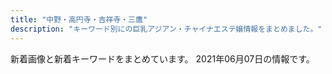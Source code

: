 ```yaml
---
title: "中野・高円寺・吉祥寺・三鷹"
description: "キーワード別にの巨乳アジアン・チャイナエステ嬢情報をまとめました。"
---
```


新着画像と新着キーワードをまとめています。
2021年06月07日の情報です。

<DmmAffiliateIns />
<KeywordTable
  shops={
    [
    {
        "name": "\u611b\u306e\u6d77",
        "url": "http://zeanfio.tokyo/",
        "station": "JR\u5409\u7965\u5bfa\u99c5\u5317\u53e3",
        "keywords": {
            "E": 1,
            "85": 1,
            "C": 1,
            "\u80f8": 1,
            "D": 7,
            "89": 1,
            "86": 6
        },
        "img_links": [
            "http://zeanfio.tokyo/uploads/200826/1-200R61240505J.jpg",
            "http://zeanfio.tokyo/picture/pick.jpg",
            "http://zeanfio.tokyo/uploads/210416/1-210416133S4214.jpg",
            "http://zeanfio.tokyo/uploads/200525/1-2005251AZ0391.jpg",
            "http://zeanfio.tokyo/uploads/200613/1-20061313545XI.jpg",
            "http://zeanfio.tokyo/uploads/200826/1-200R612401XN.jpg",
            "http://zeanfio.tokyo/picture/face_bj1.png",
            "http://zeanfio.tokyo/uploads/210401/1-210401155019443.jpg",
            "http://zeanfio.tokyo/picture/room1.jpg",
            "http://zeanfio.tokyo/uploads/200826/1-200R6123J3U4.jpg",
            "http://zeanfio.tokyo/picture/news.jpg",
            "http://zeanfio.tokyo/picture/room4.jpg",
            "http://zeanfio.tokyo/uploads/200826/1-200R612392D44.jpg",
            "http://zeanfio.tokyo/uploads/210401/1-21040115504V30.jpg",
            "http://zeanfio.tokyo/uploads/200826/1-200R612410XQ.jpg",
            "http://zeanfio.tokyo/uploads/210416/1-2104161339114D.jpg",
            "http://zeanfio.tokyo/uploads/200826/1-200R6123K2943.jpg",
            "http://zeanfio.tokyo/uploads/200526/1-2005260T929410.jpg",
            "http://zeanfio.tokyo/picture/face.jpg",
            "http://zeanfio.tokyo/uploads/200826/1-200R612391O57.jpg",
            "http://zeanfio.tokyo/picture/top.jpg",
            "http://zeanfio.tokyo/picture/room3.jpg",
            "http://zeanfio.tokyo/uploads/200615/1-200615130103941.jpg",
            "http://zeanfio.tokyo/picture/room2.jpg",
            "http://zeanfio.tokyo/uploads/200826/1-200R61240062U.jpg",
            "http://zeanfio.tokyo/picture/s_staff.png"
        ]
    },
    {
        "name": "STAR\u30e1\u30f3\u30ba\u30a8\u30b9\u30c6",
        "keywords": {
            "84": 1,
            "85": 1,
            "E": 1,
            "94": 1,
            "83": 2,
            "C": 2,
            "G": 6
        },
        "station": "JR\u9ad8\u5186\u5bfa\u99c5\u5317\u53e3",
        "url": "http://star-menz.com/",
        "img_links": [
            "http://star-menz.com/prof/girl08.jpg",
            "http://star-menz.com/430.png",
            "http://star-menz.com/prof/girl010.jpg",
            "https://www.tmpt3.com/img/loader.png",
            "http://star-menz.com/img/pic/main02.jpg",
            "http://star-menz.com/prof/girl012.jpg",
            "http://star-menz.com/prof/girl09.jpg",
            "http://star-menz.com/prof/girl011.jpg"
        ]
    },
    {
        "station": "JR\u9ad8\u5186\u5bfa\u99c5\u5317\u53e3",
        "url": "http://milktea.rankuens.com/",
        "name": "\u30df\u30eb\u30af\u30c6\u30a3\u30fc",
        "keywords": {
            "85": 1,
            "86": 1,
            "87": 1,
            "C": 2,
            "D": 3,
            "89": 3,
            "E": 1
        },
        "img_links": [
            "http://milktea.rankuens.com/css/staff/staff07.png",
            "http://milktea.rankuens.com/css/nav/nav05.png",
            "http://milktea.rankuens.com/css/nav/nav06.png",
            "http://milktea.rankuens.com/css/nav/nav03.png",
            "http://milktea.rankuens.com/css/staff/staff02.png",
            "http://milktea.rankuens.com/css/staff/staff04.png",
            "http://milktea.rankuens.com/css/tel.png",
            "http://milktea.rankuens.com/css/nav/nav02.png",
            "http://milktea.rankuens.com/css/top01.png",
            "http://milktea.rankuens.com/css/nav/nav04.png",
            "http://milktea.rankuens.com/css/staff/staff05-b.png",
            "http://milktea.rankuens.com/css/staff/staff06.png",
            "http://milktea.rankuens.com/css/staff/staff01.png",
            "http://milktea.rankuens.com/css/staff/staff05.png",
            "http://milktea.rankuens.com/css/nav/nav01.png"
        ]
    },
    {
        "url": "http://tiramisu-o.com/",
        "station": "JR\u837b\u7aaa\u99c5\u897f\u53e3",
        "img_links": [
            "http://tiramisu-o.com/images/index_02.jpg",
            "http://tiramisu-o.com/images/index_20.jpg",
            "http://tiramisu-o.com/images/index_09.jpg",
            "http://tiramisu-o.com/uploads/702c1288dd9843aabfbb06d182fec4f4.jpg",
            "http://tiramisu-o.com/uploads/5978b51ecca66ca81d431bcaad128c75.jpg",
            "http://tiramisu-o.com/images/index_10.jpg",
            "http://tiramisu-o.com/images/index_04.jpg",
            "http://tiramisu-o.com/images/index_22.jpg",
            "http://tiramisu-o.com/images/girls_13.jpg",
            "http://tiramisu-o.com/uploads/c16088aeb419267011cf1f6cb5153cea.jpg",
            "http://tiramisu-o.com/images/index_06.jpg",
            "http://tiramisu-o.com/uploads/1a05c443783e211268f5fd91fee961e6.jpg",
            "http://tiramisu-o.com/uploads/4e0b8c43eddabd91acede0412c242113.jpg",
            "http://tiramisu-o.com/images/index_08.jpg",
            "http://tiramisu-o.com/uploads/7ad70e845e154bf3fac932727fb23777.jpg",
            "http://tiramisu-o.com/uploads/0576a8bf93edc11647c2e4e17ae1a0e1.jpg",
            "http://tiramisu-o.com/uploads/8db399091a85c075e1f0d0901aa7d948.jpg",
            "http://tiramisu-o.com/images/photo_11.jpg",
            "http://tiramisu-o.com/uploads/0f11fd28e7ec7bc3475d7e4d04d97321.jpg",
            "http://tiramisu-o.com/uploads/74cae8e5ad5ff370a7835faa49a59ed0.jpg",
            "http://tiramisu-o.com/images/index_12.jpg",
            "http://tiramisu-o.com/uploads/24dc578533fbd40c88dba3454a90df13.jpg",
            "http://tiramisu-o.com/images/index_17.jpg",
            "http://tiramisu-o.com/uploads/7c58aaecf422209a030b99bb8792a1cf.jpg",
            "http://tiramisu-o.com/images/index_01.jpg",
            "http://tiramisu-o.com/images/index_23.jpg",
            "http://tiramisu-o.com/images/photo_12.jpg",
            "http://tiramisu-o.com/images/index_07.jpg",
            "http://tiramisu-o.com/images/index_24.jpg",
            "http://tiramisu-o.com/images/girls_11.jpg",
            "http://tiramisu-o.com/uploads/748d799dda38b94591609302af071dd7.jpg",
            "http://tiramisu-o.com/uploads/5884fb095e084ab1c3fb3c13535db9d6.jpg",
            "http://tiramisu-o.com/images/index_03.jpg",
            "http://tiramisu-o.com/images/index_16.jpg",
            "http://tiramisu-o.com/uploads/ece2636e552ccdbaf2cac9f9eee51c28.jpg",
            "http://tiramisu-o.com/images/index_15.jpg",
            "http://tiramisu-o.com/images/link_11.jpg",
            "http://tiramisu-o.com/images/index_18.jpg",
            "http://tiramisu-o.com/my_work/images/pic1.png",
            "http://tiramisu-o.com/uploads/6f76cd9eaff23d5d6398e9d606a901d1.jpg",
            "http://tiramisu-o.com/images/index_13.jpg",
            "http://tiramisu-o.com/uploads/ad5b83ad32836796dd7749edbda88c42.jpg",
            "http://tiramisu-o.com/uploads/a127317ec4f5d0dc2281168df4090856.jpg",
            "http://tiramisu-o.com/uploads/a7263623a76fce9fd9e74e3c5231dde6.jpg",
            "http://tiramisu-o.com/images/index_05.jpg",
            "http://tiramisu-o.com/images/index_19.jpg",
            "http://tiramisu-o.com/uploads/01928d7157707ed584ed91afaee09aa7.jpg"
        ],
        "keywords": {
            "86": 2,
            "D": 12,
            "C": 4,
            "90": 1,
            "E": 1,
            "88": 2,
            "85": 1,
            "87": 11
        },
        "name": "Tiramisu-\u30c6\u30a3\u30e9\u30df\u30b9-"
    },
    {
        "station": "JR\u6771\u4e2d\u91ce\u99c5\u6771\u53e3",
        "keywords": {
            "E": 4,
            "C": 14,
            "88": 3,
            "85": 3,
            "D": 4,
            "86": 3
        },
        "name": "Selene*\u30bb\u30ec\u30fc\u30cd",
        "img_links": [
            "http://www.es-selene.link/staff/ena1.jpg",
            "http://www.es-selene.link/templates_c/e2.jpg",
            "http://www.es-selene.link/img/header/tel.png",
            "http://www.es-selene.link/templates_c/e1.jpg",
            "http://www.es-selene.link/staff/haru1.jpg",
            "http://www.es-selene.link/templates_c/e3s.jpg",
            "http://www.es-selene.link/img/footer/tel.png",
            "http://www.es-selene.link/img/icon/close.png",
            "http://www.es-selene.link/img/recruit/topimage.jpg",
            "http://www.es-selene.link/img/access/topimage.jpg",
            "http://www.es-selene.link/templates_c/e3.jpg",
            "http://www.es-selene.link/img/banner/rec.jpg",
            "http://www.es-selene.link/img/header/tel_s.png",
            "http://www.es-selene.link/templates_c/e2s.jpg",
            "http://www.es-selene.link/staff/yui1.jpg",
            "http://www.es-selene.link/templates_c/e1s.jpg"
        ],
        "url": "http://www.es-selene.link/"
    },
    {
        "img_links": [],
        "keywords": {},
        "name": "Candle \uff5e\u30ad\u30e3\u30f3\u30c9\u30eb\uff5e",
        "station": "JR\u837b\u7aaa\u99c5\u5357\u53e3",
        "url": "https://firelady.iest.info/"
    },
    {
        "img_links": [
            "http://f-rlx.xyz/images/index_16.jpg",
            "http://f-rlx.xyz/images/upload/thumb/f4775f16c6fc9aa2.jpg",
            "http://f-rlx.xyz/images/rec_11.jpg",
            "http://f-rlx.xyz/images/upload/thumb/12c7dee67ce9a3ec.jpg",
            "http://f-rlx.xyz/images/index_13.jpg",
            "http://f-rlx.xyz/s/image/nav_top.png",
            "http://f-rlx.xyz/s/uploads/08.jpg",
            "http://f-rlx.xyz/s/image/nav_manga.png",
            "http://f-rlx.xyz/s/images/slider/3.jpg",
            "http://f-rlx.xyz/s/images/t2.jpg",
            "http://f-rlx.xyz/images/index_17.jpg",
            "http://f-rlx.xyz/images/03.jpg",
            "http://f-rlx.xyz/images/02.jpg",
            "http://f-rlx.xyz/s/images/service_03.png",
            "http://f-rlx.xyz/images/index_07.jpg",
            "http://f-rlx.xyz/s/uploads/06.jpg",
            "http://f-rlx.xyz/images/upload/thumb/ce903c0949e659f6.jpg",
            "http://f-rlx.xyz/images/upload/thumb/ca7495be19fbf15b.jpg",
            "http://f-rlx.xyz/images/index_23.jpg",
            "http://f-rlx.xyz/images/index_26.jpg",
            "http://f-rlx.xyz/images/index_21.jpg",
            "http://f-rlx.xyz/images/upload/thumb/612c61f669752eb1.jpg",
            "http://f-rlx.xyz/s/images/tel.png",
            "http://f-rlx.xyz/s/images/top_2.jpg",
            "http://f-rlx.xyz/images/staff_11.jpg",
            "http://f-rlx.xyz/s/image/nav_sys.png",
            "http://f-rlx.xyz/s/images/slider/1.jpg",
            "http://f-rlx.xyz/images/index_02.jpg",
            "http://f-rlx.xyz/girl/02.jpg",
            "http://f-rlx.xyz/s/images/okubokomachi.jpg",
            "http://f-rlx.xyz/images/upload/thumb/3ac43f67d2a8180e.jpg",
            "http://f-rlx.xyz/s/images/t4.jpg",
            "http://f-rlx.xyz/images/upload/thumb/b40c9bdbc5a67fd9.jpg",
            "http://f-rlx.xyz/images/index_01.jpg",
            "http://f-rlx.xyz/s/image/nav_topics.png",
            "http://f-rlx.xyz/images/info_11.jpg",
            "http://f-rlx.xyz/images/index_28.jpg",
            "http://f-rlx.xyz/images/upload/thumb/b5b618087f90a9f8.jpg",
            "http://f-rlx.xyz/s/images/t3.jpg",
            "http://f-rlx.xyz/s/images/service_01.png",
            "http://f-rlx.xyz/images/upload/thumb/02f5c6f80e764efa.jpg",
            "http://f-rlx.xyz/s/images/slider/next.png",
            "http://f-rlx.xyz/images/index_10.jpg",
            "http://f-rlx.xyz/s/image/nav_hotel.png",
            "http://f-rlx.xyz/images/index_19.jpg",
            "http://f-rlx.xyz/images/index_12.jpg",
            "http://f-rlx.xyz/images/index_15.jpg",
            "http://f-rlx.xyz/images/01.jpg",
            "http://f-rlx.xyz/images/index_06.jpg",
            "http://f-rlx.xyz/images/index_05.jpg",
            "http://f-rlx.xyz/s/images/pc.png",
            "http://f-rlx.xyz/s/image/nav_cast.png",
            "http://f-rlx.xyz/s/images/t1.jpg",
            "http://f-rlx.xyz/images/upload/thumb/90170edff42fc458.jpg",
            "http://f-rlx.xyz/images/index_24.jpg",
            "http://f-rlx.xyz/girl/06.jpg",
            "http://f-rlx.xyz/images/index_27.jpg",
            "http://f-rlx.xyz/images/upload/thumb/87360a30af268254.jpg",
            "http://f-rlx.xyz/s/uploads/02.jpg",
            "http://f-rlx.xyz/images/index_08.jpg",
            "http://f-rlx.xyz/images/index_20.jpg",
            "http://f-rlx.xyz/images/index_04.jpg",
            "http://f-rlx.xyz/images/index_03.jpg",
            "http://f-rlx.xyz/images/index_09.jpg",
            "http://f-rlx.xyz/girl/04.jpg",
            "http://f-rlx.xyz/girl/03.jpg",
            "http://f-rlx.xyz/images/upload/thumb/939a60785cc7a167.jpg",
            "http://f-rlx.xyz/images/upload/thumb/740e5dec2ca54806.jpg",
            "http://f-rlx.xyz/images/info.jpg",
            "http://f-rlx.xyz/s/images/slider/prev.png",
            "http://f-rlx.xyz/images/index_29.jpg",
            "http://f-rlx.xyz/s/images/kanban.jpg",
            "http://f-rlx.xyz/images/rec.jpg",
            "http://f-rlx.xyz/s/images/iphone.png"
        ],
        "url": "http://f-rlx.xyz/",
        "name": "\u3082\u307f\u30fc\u3086",
        "keywords": {
            "C": 5,
            "D": 5,
            "87": 5,
            "86": 5
        },
        "station": "JR\u9ad8\u5186\u5bfa\u99c5\u5357\u53e3"
    },
    {
        "url": "http://happy.esnavi.work/",
        "img_links": [
            "http://happy.esnavi.work/2/uploadimg/1622549567.jpeg",
            "http://happy.esnavi.work/2/uploadimg/1591884128.jpeg",
            "http://happy.esnavi.work/2/uploadimg/1592499472.jpeg",
            "http://happy.esnavi.work/2/uploadimg/1620041930.jpeg",
            "http://happy.esnavi.work/2/uploadimg/1593433507.jpeg",
            "http://happy.esnavi.work/2/uploadimg/1595870725.jpeg",
            "http://happy.esnavi.work/2/uploadimg/1592489482.jpeg",
            "http://happy.esnavi.work/room2.jpg",
            "http://happy.esnavi.work/room4.jpg",
            "http://happy.esnavi.work/2/uploadimg/1591883779.jpeg",
            "http://happy.esnavi.work/2/uploadimg/1618490450.jpeg",
            "http://happy.esnavi.work/top.jpg",
            "http://happy.esnavi.work/room3.jpg",
            "http://happy.esnavi.work/room1.jpg",
            "http://happy.esnavi.work/mobile.jpg"
        ],
        "name": "\u6fc0\u5b89\u7f8e\u4eba",
        "keywords": {
            "88": 4,
            "C": 16,
            "89": 12,
            "90": 20,
            "\u80f8": 2
        },
        "station": "JR\u4e2d\u91ce\u99c5\u5317\u53e3"
    },
    {
        "url": "https://pureheart.tokyo/",
        "name": "Pure Heart",
        "img_links": [],
        "keywords": {},
        "station": "JR\u837b\u7aaa\u99c5\u5317\u53e3"
    },
    {
        "img_links": [
            "https://static.wixstatic.com/media/3f1889_df432e03872140c38add5b2746291971~mv2_d_1280_4830_s_2.png",
            "https://static.wixstatic.com/media/3f1889_58413e37ea654920b1656e31163c4dc3~mv2.jpg",
            "https://static.wixstatic.com/media/11062b_84f0c9aa252b4b2ab1114febc012eacbf000.jpg",
            "https://static.wixstatic.com/media/3f1889_31b52551f2694c2f911b20e71ef2b3b2~mv2_d_2700_1600_s_2.jpg",
            "https://static.wixstatic.com/media/11062b_8b93d3d5a6584b69893408bb08e64122f000.jpg",
            "https://static.wixstatic.com/media/3f1889_8e4787061f714a468e91941852cf1eec~mv2_d_1599_4320_s_2.jpg",
            "https://static.wixstatic.com/media/3f1889_42006b8157ef484d90a6ac233fe797a4~mv2_d_2300_3517_s_2.png",
            "https://static.wixstatic.com/media/3f1889_ab8d2cf7913a412283ba6a9b444d2a6e~mv2.png",
            "https://static.wixstatic.com/media/3f1889_769941b5f63d44329a1797c335d938ee~mv2.png",
            "https://static.wixstatic.com/media/3f1889_d5863990d0fb4ec5be54d7f6e68f3d5f~mv2.png",
            "https://static.wixstatic.com/media/3f1889_365a1c01b11e45068c4432b93f9c4bae~mv2.png",
            "https://static.wixstatic.com/media/3f1889_e91341eb203e4243bc92a5de17a173e2~mv2.png",
            "https://static.wixstatic.com/media/3f1889_8c2e9b0dd6a64ae4baaf64673e8f3f0f~mv2.jpg",
            "https://static.wixstatic.com/media/3f1889_734d04c2a52d4e95afc0c103f98beb36~mv2.jpg",
            "https://static.wixstatic.com/media/11062b_adfb71c8d3184c0da6217c56e72cfd34f000.jpg",
            "https://static.wixstatic.com/media/11062b_2042bb7351284f0f982e4787d37415e6f000.jpg",
            "https://static.wixstatic.com/media/3f1889_fcd9b2e88eaf4467b0d433f465f82e29~mv2.jpg"
        ],
        "station": "JR\u897f\u837b\u7aaa\u99c5\u5357\u53e3",
        "name": "\u3084\u3059\u3089\u304e\u51e6 \u82b1\u697d",
        "keywords": {},
        "url": "https://www.kagura.tokyo/"
    },
    {
        "name": "\u6167 \uff5e\u3051\u3044\uff5e",
        "url": "http://www.smamu.net/kei/",
        "img_links": [
            "http://www.smamu.net/kei/pc_schedule/photo/1622424840-1.jpg",
            "http://www.smamu.net/kei/news/photo/news1622423898.jpg",
            "http://www.smamu.net/kei/view_obj/price01.jpg",
            "http://www.smamu.net/kei/view_obj/hd_top_mobile.png",
            "http://www.smamu.net/kei/view_obj/hd_top_information.png",
            "http://www.smamu.net/kei/view_obj/p_head_price.png",
            "http://www.smamu.net/kei/view_obj/p_head_cast.png",
            "http://www.smamu.net/kei/view_obj/bottom_line_02.png",
            "http://www.smamu.net/kei/view_obj/hd_tp_reserve_button.png",
            "http://www.smamu.net/kei/upload/20210531-100654main_cast_miyuki_sss.jpg",
            "http://www.smamu.net/kei/news/photo/news1622422960.jpg",
            "http://www.smamu.net/kei/news/photo/news1622424840.jpg",
            "http://www.smamu.net/kei/upload/20210531-104118main_cast_asako_sss.jpg",
            "http://www.smamu.net/kei/view_obj/hd_top_newface.png",
            "http://www.smamu.net/kei/pc_schedule/photo/m_noimage.jpg",
            "http://www.smamu.net/kei/pc_schedule/photo/1622422960-1.jpg",
            "http://www.smamu.net/kei/pc_schedule/photo/1622423898-2.jpg",
            "http://www.smamu.net/kei/pc_schedule/photo/1622424840-2.jpg",
            "http://www.smamu.net/kei/pc_schedule/photo/1622426680-1.jpg",
            "http://www.smamu.net/kei/upload/20210602-085733main_cast_sayaka_sss.jpg",
            "http://www.smamu.net/kei/pc_schedule/photo/1622422960-2.jpg",
            "http://www.smamu.net/kei/news/photo/news1622426680.jpg",
            "http://www.smamu.net/kei/pc_schedule/photo/1622426680-2.jpg",
            "http://www.smamu.net/kei/view_event/photo/news1622617475.jpg",
            "http://www.smamu.net/kei/view_event/photo/news1622618057.jpg",
            "http://www.smamu.net/kei/view_obj/hd_tp_reserve.png",
            "http://www.smamu.net/kei/view_obj/p_head_top.png",
            "http://www.smamu.net/kei/pc_schedule/photo/1622423898-1.jpg",
            "http://www.smamu.net/kei/view_obj/bn_top_mobile.jpg"
        ],
        "keywords": {},
        "station": "JR\u837b\u7aaa\u99c5\u5357\u53e3"
    },
    {
        "name": "\u693f",
        "img_links": [
            "http://massage.black/images/kan.jpg",
            "http://massage.black/images/img02.jpg",
            "http://massage.black/images/img04.jpg",
            "http://massage.black/images/s02.jpg",
            "http://massage.black/images/s03.jpg",
            "http://massage.black/images/info.png",
            "http://massage.black/images/qr.jpg",
            "http://massage.black/images/s01.jpg"
        ],
        "url": "http://massage.black/",
        "station": "JR\u963f\u4f50\u30f6\u8c37\u99c5\u5317\u53e3",
        "keywords": {}
    },
    {
        "url": "http://www.amanni.work/",
        "keywords": {},
        "name": "Amanda -\u30a2\u30de\u30f3\u30c0-",
        "img_links": [
            "http://www.amanni.work/img/hitomi1.jpg",
            "http://www.amanni.work/images/ac1.jpg",
            "http://www.amanni.work/images/1.jpg",
            "http://www.amanni.work/images/3.jpg",
            "http://www.amanni.work/img/yumi1.jpg",
            "http://www.amanni.work/img/hana1.jpg",
            "http://www.amanni.work/images/sys2.jpg",
            "http://www.amanni.work/images/b2.jpg",
            "http://www.amanni.work/images/2.jpg",
            "http://www.amanni.work/images/sys1.jpg",
            "http://www.amanni.work/images/s1.png",
            "http://www.amanni.work/images/mobile.jpg",
            "http://www.amanni.work/images/s3.jpg",
            "http://www.amanni.work/images/int1.jpg",
            "http://www.amanni.work/images/s2.jpg",
            "http://www.amanni.work/images/s1.jpg",
            "http://www.amanni.work/images/s4.jpg",
            "http://www.amanni.work/images/staff_t.jpg",
            "http://www.amanni.work/images/4.jpg",
            "http://www.amanni.work/images/news.jpg",
            "http://www.amanni.work/images/ta.jpg",
            "http://www.amanni.work/images/tel.jpg",
            "http://www.amanni.work/img/aya1.jpg",
            "http://www.amanni.work/images/head.jpg",
            "http://www.amanni.work/images/int2.jpg",
            "http://www.amanni.work/images/b1.jpg",
            "http://www.amanni.work/images/interior_t.jpg"
        ],
        "station": "JR\u963f\u4f50\u30f6\u8c37\u99c5\u5357\u53e3"
    },
    {
        "keywords": {
            "87": 8,
            "85": 13,
            "86": 32,
            "84": 9
        },
        "name": "\u30b7\u30e7\u30b3\u30e9",
        "img_links": [
            "http://es-chocolat.xyz/_src/18133992/22.png",
            "http://es-chocolat.xyz/_src/18134196/navi_04.png",
            "http://es-chocolat.xyz/_src/50013776/22.png",
            "http://es-chocolat.xyz/_src/18134382/bktotop.png",
            "http://es-chocolat.xyz/_src/18134198/3_15.png",
            "http://es-chocolat.xyz/_src/18133937/img20180424160806536942.png",
            "http://es-chocolat.xyz/_src/18134390/g2.png",
            "http://es-chocolat.xyz/_src/22731342/22.png",
            "http://es-chocolat.xyz/_src/20562490/img20181212223846686715.png",
            "http://es-chocolat.xyz/_src/33627303/stafflist.png",
            "http://es-chocolat.xyz/_src/50013814/bottom.png",
            "http://es-chocolat.xyz/_src/18134187/bktotop.png",
            "http://es-chocolat.xyz/_src/33130059/sign.png",
            "http://es-chocolat.xyz/_src/22138584/bktotop.png",
            "http://es-chocolat.xyz/_src/50013795/bktolist.png",
            "http://es-chocolat.xyz/_src/22138733/staffs.png",
            "http://es-chocolat.xyz/_src/22138618/navi_04.png",
            "http://es-chocolat.xyz/_src/33129974/3_15.png",
            "http://es-chocolat.xyz/_src/22731312/1_20181127194254048.jpg",
            "http://es-chocolat.xyz/_src/28251430/img20181212223846686715.png",
            "http://es-chocolat.xyz/_src/20562449/bottom.png",
            "http://es-chocolat.xyz/_src/44966941/bktotop.png",
            "http://es-chocolat.xyz/_src/18134426/s3_20171130213911574.png",
            "http://es-chocolat.xyz/_src/33627306/bktolist.png",
            "http://es-chocolat.xyz/_src/22138583/22.png",
            "http://es-chocolat.xyz/_src/50013798/navi_04.png",
            "http://es-chocolat.xyz/_src/33130175/img20190609213421023161.png",
            "http://es-chocolat.xyz/_src/18134335/bottom.png",
            "http://es-chocolat.xyz/_src/20562430/bktolist.png",
            "http://es-chocolat.xyz/_src/44966938/sign.png",
            "http://es-chocolat.xyz/_src/18134359/bktolist.png",
            "http://es-chocolat.xyz/_src/33130677/img20190609220130143215.jpg",
            "http://es-chocolat.xyz/_src/33130171/img20190609213421010769.png",
            "http://es-chocolat.xyz/_src/50013743/stafflist2.png",
            "http://es-chocolat.xyz/_src/22138623/navi_04.png",
            "http://es-chocolat.xyz/_src/22138556/3_15.png",
            "http://es-chocolat.xyz/_src/20562416/navi_04.png",
            "http://es-chocolat.xyz/_src/18134400/navi_03.png",
            "http://es-chocolat.xyz/_src/50013751/bktolist.png",
            "http://es-chocolat.xyz/_src/44966934/bottom.png",
            "http://es-chocolat.xyz/_src/22731336/bottom.png",
            "http://es-chocolat.xyz/_src/33627570/695c3f0fd79807afc049cea9c67e75e.jpg",
            "http://es-chocolat.xyz/_src/18134133/3_15.png",
            "http://es-chocolat.xyz/_src/22731498/1_20181127194254048.jpg",
            "http://es-chocolat.xyz/_src/44966940/22.png",
            "http://es-chocolat.xyz/_src/18134414/navi2_03.png",
            "http://es-chocolat.xyz/_src/22138558/bktolist.png",
            "http://es-chocolat.xyz/_src/50013774/sign.png",
            "http://es-chocolat.xyz/_src/18133993/bktotop.png",
            "http://es-chocolat.xyz/_src/33129976/img20190609202615063658.jpg",
            "http://es-chocolat.xyz/_src/18134034/bottom.png",
            "http://es-chocolat.xyz/_src/44966950/wechatimg32.jpg",
            "http://es-chocolat.xyz/_src/44966909/stafflist.png",
            "http://es-chocolat.xyz/_src/22138647/22.png",
            "http://es-chocolat.xyz/_src/18134087/6_20181127194254137.jpg",
            "http://es-chocolat.xyz/_src/22731321/1_20181127194254048.jpg",
            "http://es-chocolat.xyz/_src/18134396/navi_01.png",
            "http://es-chocolat.xyz/_src/22138641/bottom.png",
            "http://es-chocolat.xyz/_src/18134428/s4_20171130213927087.png",
            "http://es-chocolat.xyz/_src/18133970/3_15.png",
            "http://es-chocolat.xyz/_src/18134418/navi2_05.png",
            "http://es-chocolat.xyz/_src/33130662/img20190609213421010769.png",
            "http://es-chocolat.xyz/_src/49902405/35.pic.jpg",
            "http://es-chocolat.xyz/_src/22138622/3_20181127194254125.jpg",
            "http://es-chocolat.xyz/_src/18133948/navi_04.png",
            "http://es-chocolat.xyz/_src/22138721/3_20181127194254125.jpg",
            "http://es-chocolat.xyz/_src/33627301/3_15.png",
            "http://es-chocolat.xyz/_src/18134342/bktotop.png",
            "http://es-chocolat.xyz/_src/50013747/navi_04.png",
            "http://es-chocolat.xyz/_src/49902398/32.pic.jpg",
            "http://es-chocolat.xyz/_src/18133956/botoom1.jpg",
            "http://es-chocolat.xyz/_src/18134186/22.png",
            "http://es-chocolat.xyz/_src/33129977/navi_04.png",
            "http://es-chocolat.xyz/_src/44966911/navi_04.png",
            "http://es-chocolat.xyz/_src/18134412/navi2_02.png",
            "http://es-chocolat.xyz/_src/18134227/6_20181127194254137.jpg",
            "http://es-chocolat.xyz/_src/44966915/bktolist.png",
            "http://es-chocolat.xyz/_src/18134038/sign.png",
            "http://es-chocolat.xyz/_src/18133965/bktotop.png",
            "http://es-chocolat.xyz/_src/50013818/sign.png",
            "http://es-chocolat.xyz/_src/50013770/bottom.png",
            "http://es-chocolat.xyz/_src/50013820/22.png",
            "http://es-chocolat.xyz/_src/50013793/3_15.png",
            "http://es-chocolat.xyz/_src/18134316/6_20181127194254137.jpg",
            "http://es-chocolat.xyz/_src/18133963/bottom.png",
            "http://es-chocolat.xyz/_src/49902408/36.pic.jpg",
            "http://es-chocolat.xyz/_src/18134165/3_15.png",
            "http://es-chocolat.xyz/_src/22731340/sign.png",
            "http://es-chocolat.xyz/_src/22138620/3_15.png",
            "http://es-chocolat.xyz/_src/18134351/navi_04.png",
            "http://es-chocolat.xyz/_src/22138645/sign.png",
            "http://es-chocolat.xyz/_src/18134379/sign.png",
            "http://es-chocolat.xyz/_src/33129972/navi_04.png",
            "http://es-chocolat.xyz/_src/44966913/3_15.png",
            "http://es-chocolat.xyz/_src/18133945/22.png",
            "http://es-chocolat.xyz/_src/50013797/stafflist.png",
            "http://es-chocolat.xyz/_src/20562428/3_15.png",
            "http://es-chocolat.xyz/_src/50013879/wechatimg213.jpg",
            "http://es-chocolat.xyz/_src/33627299/navi_04.png",
            "http://es-chocolat.xyz/_src/33627322/bottom.png",
            "http://es-chocolat.xyz/_src/18134424/s2_20171130213856051.png",
            "http://es-chocolat.xyz/_src/18134180/bottom.png",
            "http://es-chocolat.xyz/_src/33627567/stafflist.png",
            "http://es-chocolat.xyz/_src/22138560/navi_04.png",
            "http://es-chocolat.xyz/_src/18134353/3_15.png",
            "http://es-chocolat.xyz/_src/18133950/3_15.png",
            "http://es-chocolat.xyz/_src/18134317/navi_04.png",
            "http://es-chocolat.xyz/_src/18134402/navi_04.png",
            "http://es-chocolat.xyz/_src/18134312/navi_04.png",
            "http://es-chocolat.xyz/_src/33130038/navi_04.png",
            "http://es-chocolat.xyz/_src/18133986/bottom.png",
            "http://es-chocolat.xyz/_src/18134213/bottom.png",
            "http://es-chocolat.xyz/_src/18134042/bktotop.png",
            "http://es-chocolat.xyz/_src/22138648/bktotop.png",
            "http://es-chocolat.xyz/_src/18134381/22.png",
            "http://es-chocolat.xyz/_src/33130040/img20190609202615051222.jpg",
            "http://es-chocolat.xyz/_src/33130002/bktotop.png",
            "http://es-chocolat.xyz/_src/49902393/30.pic.jpg",
            "http://es-chocolat.xyz/_src/18134422/s1_20171130213841322.png",
            "http://es-chocolat.xyz/_src/22731317/bktolist.png",
            "http://es-chocolat.xyz/_src/33627328/22.png",
            "http://es-chocolat.xyz/_src/33129979/bktolist.png",
            "http://es-chocolat.xyz/_src/50013821/bktotop.png",
            "http://es-chocolat.xyz/_src/18134163/navi_04.png",
            "http://es-chocolat.xyz/_src/22138562/2_20181127194254098.jpg",
            "http://es-chocolat.xyz/_src/20562434/4_20181127194254122.jpg",
            "http://es-chocolat.xyz/_src/33130036/bktolist.png",
            "http://es-chocolat.xyz/_src/50013753/navi_04.png",
            "http://es-chocolat.xyz/_src/44966949/stafflist.png",
            "http://es-chocolat.xyz/_src/18134314/3_15.png",
            "http://es-chocolat.xyz/_src/49902396/31.jpg",
            "http://es-chocolat.xyz/_src/18134040/22.png",
            "http://es-chocolat.xyz/_src/50013742/stafflist.png",
            "http://es-chocolat.xyz/_src/18134408/navi_07.png",
            "http://es-chocolat.xyz/_src/18134131/navi_04.png",
            "http://es-chocolat.xyz/_src/18133968/navi_04.png",
            "http://es-chocolat.xyz/_src/18134391/g3.png",
            "http://es-chocolat.xyz/_src/22138713/3_20181127194254125.jpg",
            "http://es-chocolat.xyz/_src/18134154/22.png",
            "http://es-chocolat.xyz/_src/22138577/bottom.png",
            "http://es-chocolat.xyz/_src/50013749/3_15.png",
            "http://es-chocolat.xyz/_src/18134155/bktotop.png",
            "http://es-chocolat.xyz/_src/33130034/3_15.png",
            "http://es-chocolat.xyz/_src/20562456/bktotop.png",
            "http://es-chocolat.xyz/_src/18133990/sign.png",
            "http://es-chocolat.xyz/_src/18134184/sign.png",
            "http://es-chocolat.xyz/_src/33626992/stafflist.png",
            "http://es-chocolat.xyz/_src/18134375/bottom.png",
            "http://es-chocolat.xyz/_src/20562432/navi_04.png",
            "http://es-chocolat.xyz/_src/18134219/22.png",
            "http://es-chocolat.xyz/_src/22731555/wechatimg255.jpg",
            "http://es-chocolat.xyz/_src/33130055/bottom.png",
            "http://es-chocolat.xyz/_src/18134228/7.jpg",
            "http://es-chocolat.xyz/_src/33130061/22.png",
            "http://es-chocolat.xyz/_src/22138581/sign.png",
            "http://es-chocolat.xyz/_src/33130062/bktotop.png",
            "http://es-chocolat.xyz/_src/18134341/22.png",
            "http://es-chocolat.xyz/_src/22138554/navi_04.png",
            "http://es-chocolat.xyz/_src/18133943/sign.png",
            "http://es-chocolat.xyz/_src/50013791/navi_04.png",
            "http://es-chocolat.xyz/_src/18134339/sign.png",
            "http://es-chocolat.xyz/_src/44966918/navi_04.png",
            "http://es-chocolat.xyz/_src/33130671/img20190609215859327948.jpg",
            "http://es-chocolat.xyz/_src/18134017/navi_04.png",
            "http://es-chocolat.xyz/_src/18134398/navi_02.png",
            "http://es-chocolat.xyz/_src/49902403/34.pic.jpg",
            "http://es-chocolat.xyz/_src/44966917/stafflist.png",
            "http://es-chocolat.xyz/_src/33627329/bktotop.png",
            "http://es-chocolat.xyz/_src/22731343/bktotop.png",
            "http://es-chocolat.xyz/_src/33129999/sign.png",
            "http://es-chocolat.xyz/_src/50013777/bktotop.png",
            "http://es-chocolat.xyz/_src/22138625/bktolist.png",
            "http://es-chocolat.xyz/_src/18134019/3_15.png",
            "http://es-chocolat.xyz/_src/20562453/sign.png",
            "http://es-chocolat.xyz/_src/33130661/img20190609213421023161.png",
            "http://es-chocolat.xyz/_src/50013861/stafflist2.png",
            "http://es-chocolat.xyz/_src/33129995/bottom.png",
            "http://es-chocolat.xyz/_src/22353698/wechatimg226.jpg",
            "http://es-chocolat.xyz/_src/50013877/wechatimg215.jpg",
            "http://es-chocolat.xyz/_src/22731319/navi_04.png",
            "http://es-chocolat.xyz/_src/18134319/bktolist.png",
            "http://es-chocolat.xyz/_src/33130001/22.png",
            "http://es-chocolat.xyz/_src/18134220/bktotop.png",
            "http://es-chocolat.xyz/_src/18134406/navi_06.png",
            "http://es-chocolat.xyz/_src/18134152/sign.png",
            "http://es-chocolat.xyz/_src/20562455/22.png",
            "http://es-chocolat.xyz/_src/20562690/img20181212223846686715.png",
            "http://es-chocolat.xyz/_src/18134389/g1.png",
            "http://es-chocolat.xyz/_src/18134217/sign.png",
            "http://es-chocolat.xyz/_src/22731313/navi_04.png",
            "http://es-chocolat.xyz/_src/18134404/navi_05.png",
            "http://es-chocolat.xyz/_src/50013755/stafflist2.png",
            "http://es-chocolat.xyz/_src/18134089/7.jpg",
            "http://es-chocolat.xyz/_src/18134356/7.jpg",
            "http://es-chocolat.xyz/_src/18134416/navi2_04.png",
            "http://es-chocolat.xyz/_src/49902400/33.pic.jpg",
            "http://es-chocolat.xyz/_src/18134148/bottom.png",
            "http://es-chocolat.xyz/_src/18134410/navi2_01.png",
            "http://es-chocolat.xyz/_src/50013858/stafflist.png",
            "http://es-chocolat.xyz/_src/33627304/navi_04.png",
            "http://es-chocolat.xyz/_src/22731315/3_15.png",
            "http://es-chocolat.xyz/_src/33627326/sign.png",
            "http://es-chocolat.xyz/_src/18134420/navi2_06.png",
            "http://es-chocolat.xyz/_src/20469703/slider2.jpg",
            "http://es-chocolat.xyz/_src/33130032/navi_04.png",
            "http://es-chocolat.xyz/_src/18134357/navi_04.png"
        ],
        "station": "JR\u837b\u7aaa\u99c5\u897f\u53e3",
        "url": "http://es-chocolat.xyz/"
    },
    {
        "img_links": [
            "http://www.fuwafuwa-massage.work/img/st29.jpg",
            "http://www.fuwafuwa-massage.work/img/st30.jpg",
            "http://www.fuwafuwa-massage.work/img/acc2.jpg",
            "http://www.fuwafuwa-massage.work/img/acc4.jpg",
            "http://www.fuwafuwa-massage.work/img/acc1.jpg",
            "http://www.fuwafuwa-massage.work/img/botton.jpg",
            "http://www.fuwafuwa-massage.work/img/fla.jpg",
            "http://www.fuwafuwa-massage.work/img/mo.png",
            "http://www.fuwafuwa-massage.work/img/head.jpg",
            "http://www.fuwafuwa-massage.work/img/acc3.jpg"
        ],
        "keywords": {
            "C": 7,
            "D": 1,
            "86": 1,
            "84": 1,
            "E": 1
        },
        "url": "http://www.fuwafuwa-massage.work/",
        "station": "JR\u4e2d\u91ce\u99c5\u5317\u53e3",
        "name": "\u3075\u308f\u3075\u308f"
    },
    {
        "url": "http://www.es-koi.link/",
        "img_links": [
            "http://www.es-koi.link/img/nana1.jpg",
            "http://www.es-koi.link/images/mobile.jpg",
            "http://www.es-koi.link/images/staff_t.jpg",
            "http://www.es-koi.link/images/8.jpg",
            "http://www.es-koi.link/images/3.jpg",
            "http://www.es-koi.link/images/line.png",
            "http://www.es-koi.link/images/tel.jpg",
            "http://www.es-koi.link/images/5.jpg",
            "http://www.es-koi.link/images/head.jpg",
            "http://www.es-koi.link/images/info.jpg",
            "http://www.es-koi.link/images/int1.jpg",
            "http://www.es-koi.link/images/ais.jpg",
            "http://www.es-koi.link/images/interior_t.jpg",
            "http://www.es-koi.link/img/sayuri1.jpg",
            "http://www.es-koi.link/images/sys1.jpg",
            "http://www.es-koi.link/img/yuyu1.jpg",
            "http://www.es-koi.link/images/2.jpg",
            "http://www.es-koi.link/images/news.jpg",
            "http://www.es-koi.link/images/sys2.jpg",
            "http://www.es-koi.link/images/int2.jpg",
            "http://www.es-koi.link/img/raki1.jpg",
            "http://www.es-koi.link/img/aoi1.jpg",
            "http://www.es-koi.link/images/6.jpg",
            "http://www.es-koi.link/images/7.jpg",
            "http://www.es-koi.link/img/mimi1.jpg"
        ],
        "station": "JR\u897f\u837b\u7aaa\u99c5\u5357\u53e3",
        "name": "\u6843\u306e\u5fc3",
        "keywords": {}
    },
    {
        "keywords": {
            "C": 34
        },
        "name": "Angel\u30fb\u30a8\u30f3\u30b8\u30a7\u30eb",
        "url": "http://k-angel.jpest.net/",
        "station": "JR\u9ad8\u5186\u5bfa\u99c5\u5317\u53e3",
        "img_links": [
            "http://k-angel.jpest.net/uploads//sites/40/2021/04/ami-1.jpg",
            "http://k-angel.jpest.net/uploads//sites/40/elementor/thumbs/17-p60rpfmgesx8c6uyzj1dijaozr5ruzy0coz4ha6k6s.jpg",
            "http://k-angel.jpest.net/uploads//sites/40/2021/03/r6.jpg",
            "http://k-angel.jpest.net/uploads//sites/40/2021/04/07.jpg",
            "http://k-angel.jpest.net/uploads//sites/40/2021/04/02-1.jpg",
            "http://k-angel.jpest.net/uploads//sites/40/elementor/thumbs/07-p60rlzjrco7drnv741emdelukw5bmy9fvmv14raj04.jpg",
            "http://k-angel.jpest.net/uploads//sites/40/elementor/thumbs/58-p60shh54avb6pe4l8neowgjqzkxzhx9q7hmlwglqk4.jpg",
            "http://k-angel.jpest.net/uploads//sites/40/elementor/thumbs/03-p60rkojtuyf1n5rgqh39wqgsvmkyy32v168r4x87n8.jpg",
            "http://k-angel.jpest.net/uploads//sites/40/2021/04/03.jpg",
            "http://k-angel.jpest.net/uploads//sites/40/2021/04/58.jpg",
            "http://k-angel.jpest.net/uploads//sites/40/2021/03/r1.jpg",
            "http://k-angel.jpest.net/uploads//sites/40/elementor/thumbs/02-1-p60rnbhj18107rxkc44lekicvjl1jijr284slvbg6s.jpg",
            "http://k-angel.jpest.net/uploads//sites/40/2021/03/r5.jpg",
            "http://k-angel.jpest.net/uploads//sites/40/2021/04/g1-1.jpg",
            "http://k-angel.jpest.net/uploads//sites/40/2021/03/r2.jpg",
            "http://k-angel.jpest.net/uploads//sites/40/2021/03/r4.jpg",
            "http://k-angel.jpest.net/uploads//sites/40/2021/04/17.jpg",
            "http://k-angel.jpest.net/uploads//sites/40/2021/04/g5.jpg",
            "http://k-angel.jpest.net/uploads//sites/40/2021/03/r3.jpg",
            "http://k-angel.jpest.net/uploads//sites/40/2021/04/g6.jpg"
        ]
    },
    {
        "name": "\u6c34\u4e2d\u82b1",
        "img_links": [
            "http://suityuka.info/img/miho1.jpg",
            "http://suityuka.info/i/images/yuri1.jpg",
            "http://suityuka.info/i/gals/yuri1.jpg",
            "http://suityuka.info/img/yuri1.jpg",
            "http://suityuka.info/images/m04.jpg",
            "http://www.suityuka.info/img/miki1.jpg",
            "http://www.suityuka.info/images/m02.jpg",
            "http://suityuka.info/img/mihoi1.jpg",
            "http://suityuka.info/img/rumi1.jpg",
            "http://www.suityuka.info/img/miho1.jpg",
            "http://suityuka.info/i/gals/miki1.jpg",
            "http://suityuka.info/img/miki1.jpg",
            "http://www.suityuka.info/i/images/yuri1.jpg",
            "http://suityuka.info/i/gals/miho1.jpg",
            "http://www.suityuka.info/images/m04.jpg",
            "http://suityuka.info/images/m03.jpg",
            "http://www.suityuka.info/img/yuri1.jpg",
            "http://suityuka.info/images/m02.jpg",
            "http://www.suityuka.info/images/m03.jpg",
            "http://suityuka.info/i/gals/rumi1.jpg"
        ],
        "station": "\u4e2d\u91ce\u5742\u4e0a\u99c5A1\u53e3",
        "url": "http://suityuka.info/",
        "keywords": {
            "88": 6,
            "89": 6,
            "85": 2
        }
    },
    {
        "name": "Flower",
        "url": "http://flower.este.work/",
        "station": "JR\u5409\u7965\u5bfa\u99c5\u5317\u53e3",
        "keywords": {
            "C": 10,
            "84": 30,
            "88": 20,
            "D": 20,
            "90": 20,
            "E": 40
        },
        "img_links": [
            "http://flower.este.work/2/uploadimg/1588680350.jpg",
            "http://flower.este.work/2/uploadimg/1582956078.jpg",
            "http://flower.este.work/tel-c3a2f172a4364233cf4953ba8413cf3ce106683e214ac163f0bcec0a8d4147e4.png",
            "http://flower.este.work/2/uploadimg/1618796832.jpg",
            "http://flower.este.work/road02.jpg",
            "http://flower.este.work/road04.jpg",
            "http://flower.este.work/clock-5cc2bd5bcb7451b383ea47c700e43ebef3d82c1ed848c3d687cdd456fbe5589c.png",
            "http://flower.este.work/2/uploadimg/1605327663.jpg",
            "http://flower.este.work/road01.jpg",
            "http://flower.este.work/2/uploadimg/1582955908.jpg",
            "http://flower.este.work/2/uploadimg/1618796702.jpg",
            "http://flower.este.work/2/uploadimg/1618796664.jpg",
            "http://flower.este.work/road03.jpg",
            "http://flower.este.work/2/uploadimg/1582956017.jpg",
            "http://flower.este.work/2/uploadimg/1620087323.jpg"
        ]
    },
    {
        "url": "https://aro-flower.com/",
        "station": "JR\u963f\u4f50\u30f6\u8c37\u99c5\u5357\u53e3",
        "name": "Aroma Flower\uff5e\u30a2\u30ed\u30de\u30d5\u30e9\u30ef\u30fc\uff5e",
        "keywords": {
            "G": 3,
            "\u80f8": 3,
            "D": 16,
            "E": 11
        },
        "img_links": [
            "https://aro-flower.com/wp-content/themes/este/img/5.jpg",
            "https://aro-flower.com/wp-content/uploads/2019/11/xcvbnmkpojihugy.jpg",
            "https://aro-flower.com/wp-content/themes/este/img/top-img01.png",
            "https://aro-flower.com/wp-content/themes/este/img/1.jpg",
            "https://aro-flower.com/wp-content/uploads/2020/12/1908765sa.jpg",
            "https://aro-flower.com/wp-content/uploads/2018/12/121908765sa.jpg",
            "https://aro-flower.com/wp-content/themes/este/img/top-img03b.png",
            "https://aro-flower.com/wp-content/themes/este/img/6.jpg",
            "https://aro-flower.com/wp-content/uploads/2020/09/897216908765sa.jpg",
            "https://aro-flower.com/wp-content/themes/este/img/tel01.png",
            "https://aro-flower.com/wp-content/uploads/2019/01/sahoaaxsjlklslkla.jpg",
            "https://aro-flower.com/wp-content/themes/este/img/top-img03.png",
            "https://aro-flower.com/wp-content/uploads/2018/12/tyfugihojska.jpg",
            "https://aro-flower.com/wp-content/themes/este/img/tel.png",
            "https://aro-flower.com/wp-content/themes/este/img/3.jpg",
            "https://aro-flower.com/wp-content/themes/este/img/2.jpg",
            "https://aro-flower.com/wp-content/uploads/2019/09/wasedrftyguihoj.jpg",
            "https://aro-flower.com/wp-content/uploads/2019/03/srdtyfugih.jpg",
            "https://aro-flower.com/wp-content/uploads/2020/12/2908765sa.jpg",
            "https://aro-flower.com/wp-content/themes/este/img/4.jpg"
        ]
    },
    {
        "station": "\u4e95\u837b\u99c5\u5357\u53e3",
        "keywords": {},
        "name": "Cherry-\u30c1\u30a7\u30ea\u30fc-",
        "url": "http://relax-esthe.blue/",
        "img_links": [
            "http://relax-esthe.blue/images/s2.jpg",
            "http://relax-esthe.blue/images/cg1.jpg",
            "http://relax-esthe.blue/images/cg3.jpg",
            "http://relax-esthe.blue/images/bnr200.jpg",
            "http://relax-esthe.blue/images/s3.jpg",
            "http://relax-esthe.blue/images/cg2.jpg",
            "http://relax-esthe.blue/images/s1.jpg",
            "http://relax-esthe.blue/images/s5.jpg",
            "http://relax-esthe.blue/images/mobile.jpg",
            "http://relax-esthe.blue/images/cg4.jpg"
        ]
    },
    {
        "name": "\u591c\u6765\u9999",
        "img_links": [
            "http://www.come0.work/{dede:global.cfg_templets_skin/}/picture/cg02.jpg",
            "http://www.come0.work/templets/default/picture/footer.png",
            "http://www.come0.work/templets/default/picture/top02.png",
            "http://www.come0.work/templets/default/picture/tit3.jpg",
            "http://www.come0.work/uploads/201102/1-201102105649605.jpg",
            "http://www.come0.work/uploads/201110/1-201110102F2323.jpg",
            "http://www.come0.work/{dede:global.cfg_templets_skin/}/picture/cg01.jpg",
            "http://www.come0.work/templets/default/picture/sys1.jpg",
            "http://www.come0.work/templets/default/picture/tit5.jpg",
            "http://www.come0.work/templets/default/picture/tit4.jpg",
            "http://www.come0.work/templets/default/picture/stal.png",
            "http://www.come0.work/templets/default/picture/tit1.jpg",
            "http://www.come0.work/templets/default/picture/tit2.jpg",
            "http://www.come0.work/templets/default/picture/top01.png",
            "http://www.come0.work/uploads/201102/1-201102105636225.jpg",
            "http://www.come0.work/templets/default/picture/top03.png"
        ],
        "url": "http://www.come0.work/",
        "keywords": {
            "\u4e73": 1
        },
        "station": "JR\u4e2d\u91ce\u99c5\u5357\u53e3"
    },
    {
        "url": "http://twocats.jps.mn/",
        "keywords": {},
        "name": "\u4e21\u53ea\u732b\u30fb\u30ea\u30e3\u30f3\u30c1\u30fc\u30e2\u30fc",
        "img_links": [],
        "station": "JR\u963f\u4f50\u30f6\u8c37\u99c5\u5357\u53e3"
    },
    {
        "img_links": [
            "http://rainbow.esnavi.work/sp_nav01.png",
            "http://rainbow.esnavi.work/2020033010050746.jpg",
            "http://rainbow.esnavi.work/sp_top.jpg",
            "http://rainbow.esnavi.work/sp_nav02.png",
            "http://rainbow.esnavi.work/2020022105445070.jpg",
            "http://rainbow.esnavi.work/kanban.jpg",
            "http://rainbow.esnavi.work/mimi.jpg",
            "http://rainbow.esnavi.work/sp_nav03.png",
            "http://rainbow.esnavi.work/tit_staff03.png",
            "http://rainbow.esnavi.work/2020033010050818.jpg",
            "http://rainbow.esnavi.work/2020022105435581.jpg"
        ],
        "station": "JR\u837b\u7aaa\u99c5\u897f\u53e3",
        "url": "http://rainbow.esnavi.work/",
        "keywords": {
            "D": 15,
            "88": 4,
            "84": 1,
            "C": 13,
            "E": 4,
            "86": 15
        },
        "name": "\u30ec\u30a4\u30f3\u30dc\u30fc"
    },
    {
        "name": "\u3086\u304d\u59eb",
        "url": "http://aroma-relax.blue/",
        "station": "JR\u9ad8\u5186\u5bfa\u99c5\u5357\u53e3",
        "keywords": {
            "86": 7,
            "E": 3,
            "D": 4
        },
        "img_links": [
            "http://aroma-relax.blue/images/qr.jpg",
            "http://aroma-relax.blue/images/an_1_01.jpg",
            "http://aroma-relax.blue/images/an_6_01.jpg",
            "http://aroma-relax.blue/images/an_4_01.jpg",
            "http://aroma-relax.blue/images/r5.jpg",
            "http://aroma-relax.blue/images/a2.jpg",
            "http://aroma-relax.blue/images/r3.jpg",
            "http://aroma-relax.blue/images/no.png",
            "http://aroma-relax.blue/images/ff.jpg",
            "http://aroma-relax.blue/images/slider/slide1.png",
            "http://aroma-relax.blue/images/slider/slide3s.png",
            "http://aroma-relax.blue/images/r6.jpg",
            "http://aroma-relax.blue/images/staff_images/cg08.jpg",
            "http://aroma-relax.blue/images/r4.jpg",
            "http://aroma-relax.blue/images/an_3_02.jpg",
            "http://aroma-relax.blue/images/slider/slide2s.png",
            "http://aroma-relax.blue/images/slider/slide1s.png",
            "http://aroma-relax.blue/images/staff_images/cg061.jpg",
            "http://aroma-relax.blue/images/an_3_01.jpg",
            "http://aroma-relax.blue/images/an_5_02.jpg",
            "http://aroma-relax.blue/images/a4.jpg",
            "http://aroma-relax.blue/images/staff_images/cg05.jpg",
            "http://aroma-relax.blue/images/line.jpg",
            "http://aroma-relax.blue/images/slider/slide3.png",
            "http://aroma-relax.blue/images/staff_images/cg02.jpg",
            "http://aroma-relax.blue/images/slider/slide2.png",
            "http://aroma-relax.blue/images/an_6_02.jpg",
            "http://aroma-relax.blue/images/a3.jpg",
            "http://aroma-relax.blue/images/r2.jpg",
            "http://aroma-relax.blue/images/an_4_02.jpg",
            "http://aroma-relax.blue/images/an_2_01.jpg",
            "http://aroma-relax.blue/images/staff_images/cg06.jpg",
            "http://aroma-relax.blue/images/index_01.jpg",
            "http://aroma-relax.blue/images/staff_images/cg071.jpg",
            "http://aroma-relax.blue/images/an_1_02.jpg",
            "http://aroma-relax.blue/images/an_5_01.jpg",
            "http://aroma-relax.blue/images/staff_images/cg07.jpg",
            "http://aroma-relax.blue/images/a1.jpg",
            "http://aroma-relax.blue/images/r1.jpg",
            "http://aroma-relax.blue/images/staff_images/cg03.jpg",
            "http://aroma-relax.blue/images/an_2_02.jpg",
            "http://aroma-relax.blue/images/staff_images/cg01.jpg"
        ]
    },
    {
        "img_links": [
            "http://www.yumenoie.aromanv.com/photo_news/upimg/99298609ca43c21470_1.jpg",
            "http://www.yumenoie.aromanv.com/files/002-02.jpg",
            "http://www.yumenoie.aromanv.com/files/017.jpg",
            "http://www.yumenoie.aromanv.com/files/022-02.jpg",
            "http://www.yumenoie.aromanv.com/files/004-02.jpg",
            "http://www.yumenoie.aromanv.com/files/005.jpg",
            "http://www.yumenoie.aromanv.com/files/018.jpg",
            "http://www.yumenoie.aromanv.com/files/014-02.jpg",
            "http://www.yumenoie.aromanv.com/files/011.jpg",
            "http://www.yumenoie.aromanv.com/files/015-02.jpg",
            "http://www.yumenoie.aromanv.com/photo_news/upimg/4060160640b183d8d9_0.jpg",
            "http://www.yumenoie.aromanv.com/files/021-02.jpg",
            "http://www.yumenoie.aromanv.com/files/009-02.jpg",
            "http://www.yumenoie.aromanv.com/files/020-02.jpg",
            "http://www.yumenoie.aromanv.com/files/007-02.jpg",
            "http://www.yumenoie.aromanv.com/files/016.jpg",
            "http://www.yumenoie.aromanv.com/files/022.jpg",
            "http://www.yumenoie.aromanv.com/files/021.jpg",
            "http://www.yumenoie.aromanv.com/files/016-02.jpg",
            "http://www.yumenoie.aromanv.com/files/018-02.jpg",
            "http://www.yumenoie.aromanv.com/files/002.jpg",
            "http://www.yumenoie.aromanv.com/photo_news/upimg/2306160408316d7528_0.jpg",
            "http://www.yumenoie.aromanv.com/files/005-02.jpg",
            "http://www.yumenoie.aromanv.com/files/003-02.jpg",
            "http://www.yumenoie.aromanv.com/photo_news/upimg/765155fc710510dd3a_0.jpg",
            "http://www.yumenoie.aromanv.com/files/001.jpg",
            "http://www.yumenoie.aromanv.com/photo_news/upimg/9395860b9a822ecd04_0.jpg",
            "http://www.yumenoie.aromanv.com/photo_news/upimg/4305560a330f063115_0.jpg",
            "http://www.yumenoie.aromanv.com/images/m-top-right03.jpg",
            "http://www.yumenoie.aromanv.com/files/014.jpg",
            "http://www.yumenoie.aromanv.com/images/m-right.jpg",
            "http://www.yumenoie.aromanv.com/images/m-top-right04.jpg",
            "http://www.yumenoie.aromanv.com/files/010.jpg",
            "http://www.yumenoie.aromanv.com/images/m-top-right01.jpg",
            "http://www.yumenoie.aromanv.com/images/call.png",
            "http://www.yumenoie.aromanv.com/files/007.jpg",
            "http://www.yumenoie.aromanv.com/files/006-02.jpg",
            "http://www.yumenoie.aromanv.com/files/006.jpg",
            "http://www.yumenoie.aromanv.com/files/019.jpg",
            "http://www.yumenoie.aromanv.com/files/004.jpg",
            "http://www.yumenoie.aromanv.com/files/019-02.jpg",
            "http://www.yumenoie.aromanv.com/files/009.jpg",
            "http://www.yumenoie.aromanv.com/images/m-left.jpg",
            "http://www.yumenoie.aromanv.com/files/010-02.jpg",
            "http://www.yumenoie.aromanv.com/images/m-top-right02.jpg",
            "http://www.yumenoie.aromanv.com/photo_news/upimg/47433607e8ffeabe69_1.jpg",
            "http://www.yumenoie.aromanv.com/images/m-yejiao.jpg",
            "http://www.yumenoie.aromanv.com/files/013-02.jpg",
            "http://www.yumenoie.aromanv.com/images/m-head.jpg",
            "http://www.yumenoie.aromanv.com/files/020.jpg",
            "http://www.yumenoie.aromanv.com/images/top-left01.jpg",
            "http://www.yumenoie.aromanv.com/photo_news/upimg/50542603347d614cd1_0.jpg",
            "http://www.yumenoie.aromanv.com/files/003.jpg",
            "http://www.yumenoie.aromanv.com/photo_news/upimg/402235fb7410b2aa2b_0.jpg",
            "http://www.yumenoie.aromanv.com/files/001-02.jpg",
            "http://www.yumenoie.aromanv.com/files/012-02.jpg",
            "http://www.yumenoie.aromanv.com/files/017-02.jpg",
            "http://www.yumenoie.aromanv.com/files/013.jpg",
            "http://www.yumenoie.aromanv.com/files/012.jpg",
            "http://www.yumenoie.aromanv.com/photo_news/upimg/310986094b7210ac0d_0.jpg",
            "http://www.yumenoie.aromanv.com/photo_news/upimg/473076013a2f5de951_0.jpg",
            "http://www.yumenoie.aromanv.com/files/011-02.jpg",
            "http://www.yumenoie.aromanv.com/files/015.jpg",
            "http://www.yumenoie.aromanv.com/photo_news/upimg/429586077e104944f5_1.jpg",
            "http://www.yumenoie.aromanv.com/images/m-top02.jpg",
            "http://www.yumenoie.aromanv.com/photo_news/upimg/94881604b1c6bc3848_0.jpg"
        ],
        "station": "\u4e0a\u77f3\u795e\u4e95\u99c5\u5357\u53e3",
        "name": "\u5922\u306e\u5bb6",
        "url": "http://www.yumenoie.aromanv.com/",
        "keywords": {
            "D": 30,
            "86": 16,
            "87": 24,
            "C": 8,
            "F": 2
        }
    },
    {
        "url": "http://lacure.oks.bz/",
        "name": "\u30e9\u30ad\u30e5\u30a2",
        "station": "JR\u837b\u7aaa\u99c5\u5357\u53e3",
        "keywords": {
            "C": 1,
            "\u30bb\u30af\u30b7\u30fc": 3,
            "86": 1,
            "87": 1,
            "85": 1,
            "D": 2
        },
        "img_links": [
            "http://lacure.oks.bz/photos/sites/19/2021/01/202101111226185.jpg",
            "http://lacure.oks.bz/photos/sites/19/2021/01/2021011112261830.jpg",
            "http://lacure.oks.bz/photos/sites/19/2021/01/2021011112393578.jpg",
            "http://lacure.oks.bz/images/room1.jpg",
            "http://lacure.oks.bz/photos/sites/19/2021/01/2021011112261833.jpg",
            "http://lacure.oks.bz/photos/sites/19/2021/01/2021011112261781.jpg",
            "http://lacure.oks.bz/images/room4.jpg",
            "http://lacure.oks.bz/photos/sites/19/2017/06/staff1-e1523757806454.jpg",
            "http://lacure.oks.bz/images/1.jpg",
            "http://lacure.oks.bz/photos/sites/19/2021/01/202101111226158.jpg",
            "http://lacure.oks.bz/images/m1.jpg",
            "http://lacure.oks.bz/photos/sites/19/2021/01/2021011112261455.jpg",
            "http://lacure.oks.bz/images/room3.jpg",
            "http://lacure.oks.bz/photos/sites/19/2021/01/2021011112261438.jpg",
            "http://lacure.oks.bz/images/s_staff.png",
            "http://lacure.oks.bz/photos/sites/19/2021/01/2021011112261516.jpg",
            "http://lacure.oks.bz/images/face.jpg",
            "http://lacure.oks.bz/images/mobile.jpg",
            "http://lacure.oks.bz/images/top.jpg",
            "http://lacure.oks.bz/images/m3.jpg",
            "http://lacure.oks.bz/images/face_bj1.png",
            "http://lacure.oks.bz/photos/sites/19/2019/02/2019021111235740-e1549851847368.jpg",
            "http://lacure.oks.bz/images/pick.jpg",
            "http://lacure.oks.bz/photos/sites/19/2021/01/2021010611082189.jpg",
            "http://lacure.oks.bz/photos/sites/19/2021/01/2021011112261593.jpg",
            "http://lacure.oks.bz/photos/sites/19/2021/01/2021011112261995.jpg",
            "http://lacure.oks.bz/photos/sites/19/2020/06/2020062110315080.jpg",
            "http://lacure.oks.bz/photos/sites/19/2021/01/2021011112261964.jpg",
            "http://lacure.oks.bz/images/m2.jpg",
            "http://lacure.oks.bz/images/news.jpg",
            "http://lacure.oks.bz/photos/sites/19/2021/01/2021011112443789.jpg",
            "http://lacure.oks.bz/images/m4.jpg",
            "http://lacure.oks.bz/photos/sites/19/2021/01/2021011112261714.jpg",
            "http://lacure.oks.bz/images/room2.jpg"
        ]
    },
    {
        "url": "http://grace-ogikubo.link/",
        "keywords": {},
        "name": "\u30b0\u30ec\u30fc\u30b9",
        "station": "JR\u837b\u7aaa\u99c5\u5317\u53e3",
        "img_links": [
            "http://grace-ogikubo.link/_src/18502311/img20160905232411911726.png",
            "http://grace-ogikubo.link/_src/46513788/img20180515000939349207.png",
            "http://grace-ogikubo.link/_src/46513792/img20180515000939366224.png",
            "http://grace-ogikubo.link/_src/18502420/img20191001122905775719.png",
            "http://grace-ogikubo.link/_src/18502272/line1.png",
            "http://grace-ogikubo.link/_src/18502372/img20160907013218046305.png",
            "http://grace-ogikubo.link/_src/39132552/img20200128123935549821.png",
            "http://grace-ogikubo.link/_src/18502257/_dsf0560.jpg",
            "http://grace-ogikubo.link/_src/33848820/img20180515000939321049.png",
            "http://grace-ogikubo.link/_src/18502315/img20160905232445224246.png",
            "http://grace-ogikubo.link/_src/46513721/img20180515000939399763.png",
            "http://grace-ogikubo.link/_src/33847584/img20180515000939321049.png",
            "http://grace-ogikubo.link/_src/51290507/img20210426145721510745.png",
            "http://grace-ogikubo.link/_src/18502383/line4.png",
            "http://grace-ogikubo.link/_src/18502254/wechatimg583_20190422220513214.jpg",
            "http://grace-ogikubo.link/_src/18502412/1.jpg",
            "http://grace-ogikubo.link/_src/18502410/slider2.jpg",
            "http://grace-ogikubo.link/_src/18502411/slider3.jpg",
            "http://grace-ogikubo.link/_src/33847581/img20190304223459260987.png",
            "http://grace-ogikubo.link/_src/18502414/wechatimg276.jpg",
            "http://grace-ogikubo.link/_src/18502375/img20160907013331366028.png",
            "http://grace-ogikubo.link/_src/36050696/img20191009182552057053.png",
            "http://grace-ogikubo.link/_src/46513781/img20200128123935549821.png",
            "http://grace-ogikubo.link/_src/18502399/img20160907020750279447.png",
            "http://grace-ogikubo.link/_src/18502268/sign.png",
            "http://grace-ogikubo.link/_src/18502327/img20160906032301604001.png",
            "http://grace-ogikubo.link/_src/18502313/img20160905232432223316.png",
            "http://grace-ogikubo.link/_src/49556483/img20201029190543267488.png",
            "http://grace-ogikubo.link/_src/33847588/img20190708123951442965.png",
            "http://grace-ogikubo.link/_src/18502409/slider1.jpg",
            "http://grace-ogikubo.link/_src/18502259/gg1.png",
            "http://grace-ogikubo.link/_src/18502416/2.jpg",
            "http://grace-ogikubo.link/_src/18502282/bloc.png",
            "http://grace-ogikubo.link/_src/38258164/img20191226185648441738.png",
            "http://grace-ogikubo.link/_src/49556469/img20201029190543267488.png",
            "http://grace-ogikubo.link/_src/33848818/img20190304223459260987.png",
            "http://grace-ogikubo.link/_src/22329248/img20180515000939399763.png",
            "http://grace-ogikubo.link/_src/22329262/img20180515003004409500.png",
            "http://grace-ogikubo.link/_src/18502373/img20160907013250266894.png",
            "http://grace-ogikubo.link/_src/46513791/img20191210193133198345.png",
            "http://grace-ogikubo.link/_src/18502422/img20191001123048353708.png",
            "http://grace-ogikubo.link/_src/18502408/slider4.jpg",
            "http://grace-ogikubo.link/_src/18502284/tel2.png",
            "http://grace-ogikubo.link/_src/18502424/img20180520131800398045.png",
            "http://grace-ogikubo.link/_src/48517942/img20201002172121418956.png",
            "http://grace-ogikubo.link/_src/18502430/slider.jpg",
            "http://grace-ogikubo.link/_src/48518203/img20201002172121418956.png",
            "http://grace-ogikubo.link/_src/18502283/toho.png",
            "http://grace-ogikubo.link/_src/18502309/img20160905232400497638.png",
            "http://grace-ogikubo.link/_src/18502341/sign.png",
            "http://grace-ogikubo.link/_src/18502332/sign.png",
            "http://grace-ogikubo.link/_src/18502260/gg2.png",
            "http://grace-ogikubo.link/_src/36050681/img20191009182552057053.png",
            "http://grace-ogikubo.link/_src/46513734/img20180515000939349207.png",
            "http://grace-ogikubo.link/_src/48517939/img20201002172121373632.png",
            "http://grace-ogikubo.link/_src/46513779/img20180515000939366224.png",
            "http://grace-ogikubo.link/_src/18502258/_dsf0569.jpg",
            "http://grace-ogikubo.link/_src/18502497/img20180515000939360533.png",
            "http://grace-ogikubo.link/_src/18502252/sign.png",
            "http://grace-ogikubo.link/_src/18502374/img20160907013313231455.png",
            "http://grace-ogikubo.link/_src/22326430/sign.png",
            "http://grace-ogikubo.link/_src/46513773/img20191210193133198345.png",
            "http://grace-ogikubo.link/_src/38258161/img20191226185648441738.png",
            "http://grace-ogikubo.link/_src/18502270/xxxx.png",
            "http://grace-ogikubo.link/_src/33848822/img20190708123951442965.png",
            "http://grace-ogikubo.link/_src/18502317/img20160905232518927313.png",
            "http://grace-ogikubo.link/_src/18502379/ss3.png",
            "http://grace-ogikubo.link/_src/18502350/ss1.png",
            "http://grace-ogikubo.link/_src/18502255/wechatimg584_20190422220534557.jpg",
            "http://grace-ogikubo.link/_src/18502256/_dsf0551-hdr.jpg",
            "http://grace-ogikubo.link/_src/48518202/img20201002172121373632.png",
            "http://grace-ogikubo.link/_src/18502435/img20180514232217540570.png"
        ]
    },
    {
        "name": "S\u30fb\u30a2\u30ed\u30de",
        "url": "http://www.es-sanken.link",
        "img_links": [
            "http://www.es-sanken.link/images/int2.jpg",
            "http://www.es-sanken.link/staff/mayu.jpg",
            "http://www.es-sanken.link/sp/staff/ayumi.jpg",
            "http://www.es-sanken.link/sp/images/news.jpg",
            "http://www.es-sanken.link/sp/images/head.jpg",
            "http://www.es-sanken.link/images/news.jpg",
            "http://www.es-sanken.link/sp/img/kana1.jpg",
            "http://www.es-sanken.link/sp/staff/mai.jpg",
            "http://www.es-sanken.link/sp/img/rina1.jpg",
            "http://www.es-sanken.link/images/staff_t.jpg",
            "http://www.es-sanken.link/img/mayu1.jpg",
            "http://www.es-sanken.link/sp/staff/kana.jpg",
            "http://www.es-sanken.link/images/2.jpg",
            "http://www.es-sanken.link/sp/staff/rina.jpg",
            "http://www.es-sanken.link/sp/images/ac2.jpg",
            "http://www.es-sanken.link/img/sayuri1.jpg",
            "http://www.es-sanken.link/img/ayumi1.jpg",
            "http://www.es-sanken.link/img/mai2.jpg",
            "http://www.es-sanken.link/sp/images/comment.jpg",
            "http://www.es-sanken.link/images/sys1.jpg",
            "http://www.es-sanken.link/images/rec1.jpg",
            "http://www.es-sanken.link/sp/images/staff_t.jpg",
            "http://www.es-sanken.link/sp/staff/sayuri.jpg",
            "http://www.es-sanken.link/staff/kana.jpg",
            "http://www.es-sanken.link/images/3.jpg",
            "http://www.es-sanken.link/sp/images/rec1.jpg",
            "http://www.es-sanken.link/images/rec2.jpg",
            "http://www.es-sanken.link/sp/images/newsb.png",
            "http://www.es-sanken.link/images/interior_t.jpg",
            "http://www.es-sanken.link/sp/images/ac1.jpg",
            "http://www.es-sanken.link/sp/img/ayumi1.jpg",
            "http://www.es-sanken.link/sp/images/sys3.jpg",
            "http://www.es-sanken.link/sp/images/sys1.jpg",
            "http://www.es-sanken.link/staff/sayuri.jpg",
            "http://www.es-sanken.link/images/tr.jpg",
            "http://www.es-sanken.link/sp/img/mai1.jpg",
            "http://www.es-sanken.link/images/tg.jpg",
            "http://www.es-sanken.link/images/5.jpg",
            "http://www.es-sanken.link/images/ta.jpg",
            "http://www.es-sanken.link/img/rina1.jpg",
            "http://www.es-sanken.link/images/sys3.jpg",
            "http://www.es-sanken.link/sp/images/int2.jpg",
            "http://www.es-sanken.link/images/4.jpg",
            "http://www.es-sanken.link/staff/rina.jpg",
            "http://www.es-sanken.link/images/sys2.jpg",
            "http://www.es-sanken.link/sp/img/sayuri1.jpg",
            "http://www.es-sanken.link/staff/ayumi.jpg",
            "http://www.es-sanken.link/sp/images/interior_t.jpg",
            "http://www.es-sanken.link/sp/img/mayu1.jpg",
            "http://www.es-sanken.link/sp/images/topgirl.jpg",
            "http://www.es-sanken.link/images/sm.jpg",
            "http://www.es-sanken.link/images/6.jpg",
            "http://www.es-sanken.link/images/1.jpg",
            "http://www.es-sanken.link/images/head.jpg",
            "http://www.es-sanken.link/img/kana1.jpg",
            "http://www.es-sanken.link/sp/images/sys2.jpg",
            "http://www.es-sanken.link/sp/images/int1.jpg",
            "http://www.es-sanken.link/staff/mai.jpg",
            "http://www.es-sanken.link/images/int1.jpg",
            "http://www.es-sanken.link/sp/staff/mayu.jpg",
            "http://www.es-sanken.link/sp/images/rec2.jpg",
            "http://www.es-sanken.link/sp/images/tel.jpg",
            "http://www.es-sanken.link/img/mai1.jpg",
            "http://www.es-sanken.link/sp/images/footer.jpg",
            "http://www.es-sanken.link/images/up.png"
        ],
        "station": "JR\u4e2d\u91ce\u99c5\u5317\u53e3",
        "keywords": {}
    },
    {
        "name": "\u6c34\u8272",
        "url": "http://www.e-himawari.work/",
        "station": "JR\u837b\u7aaa\u99c5\u5357\u53e3",
        "img_links": [
            "http://www.e-himawari.work/img/kina1.jpg",
            "http://www.e-himawari.work/images/news.jpg",
            "http://www.e-himawari.work/img/yuka2.jpg",
            "http://www.e-himawari.work/img/ayaka1.jpg",
            "http://www.e-himawari.work/img/yui2.jpg",
            "http://www.e-himawari.work/images/rec2.jpg",
            "http://www.e-himawari.work/images/ta.jpg",
            "http://www.e-himawari.work/img/ayaka3.jpg",
            "http://www.e-himawari.work/img/yuka1.jpg",
            "http://www.e-himawari.work/images/8.jpg",
            "http://www.e-himawari.work/images/int2.jpg",
            "http://www.e-himawari.work/images/5.jpg",
            "http://www.e-himawari.work/images/1.jpg",
            "http://www.e-himawari.work/images/rec1.jpg",
            "http://www.e-himawari.work/img/riri2.jpg",
            "http://www.e-himawari.work/images/int1.jpg",
            "http://www.e-himawari.work/img/momo2.jpg",
            "http://www.e-himawari.work/img/ai2.jpg",
            "http://www.e-himawari.work/images/interior_t.jpg",
            "http://www.e-himawari.work/img/ayumi2.jpg",
            "http://www.e-himawari.work/img/kina3.jpg",
            "http://www.e-himawari.work/images/9.jpg",
            "http://www.e-himawari.work/images/mobile.jpg",
            "http://www.e-himawari.work/img/kina2.jpg",
            "http://www.e-himawari.work/images/6.jpg",
            "http://www.e-himawari.work/img/ayaka2.jpg",
            "http://www.e-himawari.work/images/staff_t.jpg",
            "http://www.e-himawari.work/img/ai1.jpg",
            "http://www.e-himawari.work/images/sys.jpg",
            "http://www.e-himawari.work/img/ayumi1.jpg",
            "http://www.e-himawari.work/img/momo1.jpg",
            "http://www.e-himawari.work/img/ai3.jpg",
            "http://www.e-himawari.work/images/up.png",
            "http://www.e-himawari.work/img/yui1.jpg",
            "http://www.e-himawari.work/images/3.jpg",
            "http://www.e-himawari.work/images/4.jpg",
            "http://www.e-himawari.work/images/7.jpg",
            "http://www.e-himawari.work/images/2.jpg",
            "http://www.e-himawari.work/img/nana1.jpg",
            "http://www.e-himawari.work/img/ayumi3.jpg",
            "http://www.e-himawari.work/img/riri1.jpg",
            "http://www.e-himawari.work/images/tel.jpg",
            "http://www.e-himawari.work/images/head.jpg"
        ],
        "keywords": {}
    },
    {
        "url": "http://kokochi.iest.info/",
        "keywords": {},
        "img_links": [],
        "station": "\u65b0\u9ad8\u5186\u5bfa\u99c51\u756a\u51fa\u53e3",
        "name": "KoKoRo\u306e\u611b"
    },
    {
        "keywords": {
            "86": 15,
            "89": 4,
            "D": 12,
            "E": 3,
            "85": 4,
            "C": 15,
            "88": 4,
            "87": 3
        },
        "name": "\u4e00\u76ee\u60da\u308c",
        "station": "\u6b66\u8535\u95a2\u99c5\u5357\u53e3",
        "img_links": [
            "http://xiretyuat.xyz/uploads/210327/1-21032G53UQ59.jpg",
            "http://xiretyuat.xyz/uploads/210127/1-21012G03430533.jpg",
            "http://xiretyuat.xyz/uploads/201215/1-2012151405215G.jpg",
            "http://xiretyuat.xyz/images/1-1Z41911200GA.png",
            "http://xiretyuat.xyz/static/picture/sp_tit_therapist.png",
            "http://xiretyuat.xyz/static/picture/img_tel.png",
            "http://xiretyuat.xyz/uploads/210408/1-21040Q33H0N7.jpg",
            "http://xiretyuat.xyz/static/picture/maining.jpg",
            "http://xiretyuat.xyz/uploads/210511/1-21051113142N43.jpg",
            "http://xiretyuat.xyz/static/picture/sp_tit_staff02.png",
            "http://xiretyuat.xyz/uploads/210511/1-210511131450912.jpg",
            "http://xiretyuat.xyz/uploads/210319/1-2103191603104W.jpg",
            "http://xiretyuat.xyz/static/picture/top.jpg",
            "http://xiretyuat.xyz/uploads/210408/1-21040Q33AR20.jpg",
            "http://xiretyuat.xyz/static/picture/tit_staff02.png",
            "http://xiretyuat.xyz/static/picture/room1.jpg",
            "http://xiretyuat.xyz/uploads/210408/1-21040Q33G0920.jpg",
            "http://xiretyuat.xyz/static/picture/sp_tit_staff01.png",
            "http://xiretyuat.xyz/static/picture/room2.jpg",
            "http://xiretyuat.xyz/uploads/201215/1-201215140451403.jpg",
            "http://xiretyuat.xyz/uploads/210127/1-21012G0344A00.jpg",
            "http://xiretyuat.xyz/uploads/210319/1-21031916033XB.jpg",
            "http://xiretyuat.xyz/uploads/210127/1-21012G0345B96.jpg",
            "http://xiretyuat.xyz/static/picture/room4.jpg",
            "http://xiretyuat.xyz/static/picture/tit_new.png",
            "http://xiretyuat.xyz/static/picture/room3.jpg",
            "http://xiretyuat.xyz/static/picture/sp_tit_new.png",
            "http://xiretyuat.xyz/uploads/201215/1-2012151405433S.jpg",
            "http://xiretyuat.xyz/uploads/210511/1-2105111315014b.jpg",
            "http://xiretyuat.xyz/uploads/210319/1-21031916032G39.jpg",
            "http://xiretyuat.xyz/static/picture/tit_staff01.png",
            "http://xiretyuat.xyz/static/picture/tit_therapist.png"
        ],
        "url": "http://xiretyuat.xyz/"
    },
    {
        "name": "\u30d0\u30ca\u30ca",
        "keywords": {},
        "img_links": [
            "http://arm-esthe.com/staff/mai/01.jpg",
            "http://arm-esthe.com/images/s_news.png",
            "http://arm-esthe.com/staff/ann/01.jpg",
            "http://arm-esthe.com/images/news_bj3.jpg",
            "http://arm-esthe.com/images/top.jpg",
            "http://arm-esthe.com/staff/hana/01.jpg",
            "http://arm-esthe.com/staff/yuyu/01.jpg",
            "http://arm-esthe.com/images/staff_bj3.jpg",
            "http://arm-esthe.com/images/s_link.png",
            "http://arm-esthe.com/images/s_staff.png",
            "http://arm-esthe.com/images/staff0.jpg",
            "http://arm-esthe.com/staff/haruka/01.jpg"
        ],
        "station": "\u4e0a\u77f3\u795e\u4e95\u99c5\u5357\u53e3",
        "url": "http://arm-esthe.com/"
    },
    {
        "name": "\u30a2\u30ef\u30a2\u30ef\u30d5\u30a7\u30a2\u30ea\u30fc",
        "station": "JR\u9ad8\u5186\u5bfa\u99c5\u5317\u53e3",
        "url": "http://jewelry-hak.xyz/",
        "img_links": [
            "http://jewelry-hak.xyz/_src/38511790/cam4.jpg",
            "http://jewelry-hak.xyz/_src/38511788/cam3.jpg",
            "http://jewelry-hak.xyz/_src/55549003/wechatimg732.jpg",
            "http://jewelry-hak.xyz/_src/50627327/wechatimg590.jpg",
            "http://jewelry-hak.xyz/_src/49618165/slider1.jpg",
            "http://jewelry-hak.xyz/_src/38511751/wechatimg561.jpg",
            "http://jewelry-hak.xyz/_src/50627213/wechatimg914.jpg",
            "http://jewelry-hak.xyz/_src/38511781/img20200108162027140241.png",
            "http://jewelry-hak.xyz/_src/38511760/wechatimg30.jpg",
            "http://jewelry-hak.xyz/_src/49611181/wechatimg48_20210118145652340.jpg",
            "http://jewelry-hak.xyz/_src/53696931/wechatimg169_20210226172333400.jpg",
            "http://jewelry-hak.xyz/_src/53696933/wechatimg169_20210226172333400.jpg",
            "http://jewelry-hak.xyz/_src/38511719/wechatimg570.jpg",
            "http://jewelry-hak.xyz/_src/38511791/navinavi_01.png",
            "http://jewelry-hak.xyz/_src/53696926/wechatimg166.jpg",
            "http://jewelry-hak.xyz/_src/55548988/wechatimg731.jpg",
            "http://jewelry-hak.xyz/_src/55549004/wechatimg732.jpg",
            "http://jewelry-hak.xyz/_src/50627328/wechatimg590.jpg",
            "http://jewelry-hak.xyz/_src/49611182/wechatimg48_20210118145652340.jpg",
            "http://jewelry-hak.xyz/_src/50627326/wechatimg590.jpg",
            "http://jewelry-hak.xyz/_src/55548987/wechatimg731.jpg",
            "http://jewelry-hak.xyz/_src/55549005/wechatimg731.jpg",
            "http://jewelry-hak.xyz/_src/38511721/wechatimg571.jpg",
            "http://jewelry-hak.xyz/_src/38625720/wechatimg541.jpg",
            "http://jewelry-hak.xyz/_src/38511786/cam2.jpg",
            "http://jewelry-hak.xyz/_src/50627325/wechatimg691.jpg",
            "http://jewelry-hak.xyz/_src/38513882/cam.jpg",
            "http://jewelry-hak.xyz/_src/38511749/wechatimg561.jpg",
            "http://jewelry-hak.xyz/_src/39952823/line.png",
            "http://jewelry-hak.xyz/_src/50627205/wechatimg691.jpg",
            "http://jewelry-hak.xyz/_src/38511774/2.jpg",
            "http://jewelry-hak.xyz/_src/53696934/wechatimg166.jpg",
            "http://jewelry-hak.xyz/_src/49618155/slider2.jpg",
            "http://jewelry-hak.xyz/_src/53696927/wechatimg169_20210226172333400.jpg",
            "http://jewelry-hak.xyz/_src/38511723/wechatimg569_20201101131633190.jpg",
            "http://jewelry-hak.xyz/_src/38511789/cam4.jpg",
            "http://jewelry-hak.xyz/_src/38511753/wechatimg47_20210118145652388.jpg",
            "http://jewelry-hak.xyz/_src/49642825/mmexport1604298600845.jpg",
            "http://jewelry-hak.xyz/_src/38511793/navinavi_02.png",
            "http://jewelry-hak.xyz/_src/53696935/wechatimg166.jpg",
            "http://jewelry-hak.xyz/_src/49611183/wechatimg48_20210118145652340.jpg",
            "http://jewelry-hak.xyz/_src/38513880/cam.jpg",
            "http://jewelry-hak.xyz/_src/38511787/cam3.jpg",
            "http://jewelry-hak.xyz/_src/50627206/wechatimg691.jpg",
            "http://jewelry-hak.xyz/_src/50627215/wechatimg914.jpg",
            "http://jewelry-hak.xyz/_src/38511746/wechatimg30.jpg",
            "http://jewelry-hak.xyz/_src/38511785/cam2.jpg",
            "http://jewelry-hak.xyz/_src/50627214/wechatimg914.jpg",
            "http://jewelry-hak.xyz/_src/50627323/wechatimg691.jpg",
            "http://jewelry-hak.xyz/_src/38511754/wechatimg47_20210118145652388.jpg",
            "http://jewelry-hak.xyz/_src/38511775/3.jpg",
            "http://jewelry-hak.xyz/_src/38511750/wechatimg561.jpg",
            "http://jewelry-hak.xyz/_src/50627324/wechatimg691.jpg",
            "http://jewelry-hak.xyz/_src/38511717/wechatimg568.jpg",
            "http://jewelry-hak.xyz/_src/53696936/wechatimg166.jpg",
            "http://jewelry-hak.xyz/_src/38511776/4.jpg",
            "http://jewelry-hak.xyz/_src/38511779/line.png",
            "http://jewelry-hak.xyz/_src/55549006/wechatimg731.jpg",
            "http://jewelry-hak.xyz/_src/55549007/wechatimg731.jpg",
            "http://jewelry-hak.xyz/_src/38511752/wechatimg47_20210118145652388.jpg",
            "http://jewelry-hak.xyz/_src/55549002/wechatimg732.jpg",
            "http://jewelry-hak.xyz/_src/53696932/wechatimg169_20210226172333400.jpg",
            "http://jewelry-hak.xyz/_src/53696950/line.png"
        ],
        "keywords": {}
    },
    {
        "station": "JR\u4e09\u9df9\u99c5\u5357\u53e3",
        "keywords": {
            "85": 1,
            "86": 1,
            "C": 4,
            "90": 1,
            "88": 1
        },
        "img_links": [
            "http://f-relax.net/images/index_14.jpg",
            "http://f-relax.net/images/index_12.jpg",
            "http://f-relax.net/girl/02b.jpg",
            "http://f-relax.net/girl/02.jpg",
            "http://f-relax.net/girl/01b.jpg",
            "http://f-relax.net/images/acc.jpg",
            "http://f-relax.net/images/line.jpg",
            "http://f-relax.net/girl/01.jpg",
            "http://f-relax.net/images/index_03.jpg",
            "http://f-relax.net/images/index_05.jpg",
            "http://f-relax.net/girl/04.jpg",
            "http://f-relax.net/images/index_02.jpg",
            "http://f-relax.net/girl/01a.jpg",
            "http://f-relax.net/girl/03a.jpg",
            "http://f-relax.net/images/index_11.jpg",
            "http://f-relax.net/images/index_06.jpg",
            "http://f-relax.net/images/index_16.jpg",
            "http://f-relax.net/images/02.jpg",
            "http://f-relax.net/girl/04a.jpg",
            "http://f-relax.net/images/index_07.jpg",
            "http://f-relax.net/images/sub_12.jpg",
            "http://f-relax.net/girl/04b.jpg",
            "http://f-relax.net/images/rec.jpg",
            "http://f-relax.net/images/info_09.jpg",
            "http://f-relax.net/images/rec_09.jpg",
            "http://f-relax.net/images/index_13.jpg",
            "http://f-relax.net/images/info.jpg",
            "http://f-relax.net/girl/03b.jpg",
            "http://f-relax.net/images/index_01.jpg",
            "http://f-relax.net/images/index_04.jpg",
            "http://f-relax.net/girl/02a.jpg",
            "http://f-relax.net/images/staff_09.jpg",
            "http://f-relax.net/images/01.jpg",
            "http://f-relax.net/girl/03.jpg"
        ],
        "name": "\u30a8\u30b9\u30fb\u30c8\u30c3\u30d7",
        "url": "http://f-relax.net/"
    },
    {
        "url": "http://kokoro.tyo.cm/",
        "station": "JR\u837b\u7aaa\u99c5\u5357\u53e3",
        "name": "kokoro",
        "keywords": {},
        "img_links": []
    },
    {
        "station": "JR\u837b\u7aaa\u99c5\u5357\u53e3",
        "img_links": [
            "https://x-aroma.com/wp-content/uploads/2019/12/211sop.jpg",
            "https://x-aroma.com/wp-content/uploads/2021/03/897621sop.jpg",
            "https://x-aroma.com/wp-content/themes/este/img/tel_header.png",
            "https://x-aroma.com/wp-content/uploads/2021/03/9874567sop.jpg",
            "https://x-aroma.com/wp-content/themes/este/img/4.jpg",
            "https://x-aroma.com/wp-content/themes/este/img/1.jpg",
            "https://x-aroma.com/wp-content/themes/este/img/3.jpg",
            "https://x-aroma.com/wp-content/themes/este/img/call.png",
            "https://x-aroma.com/wp-content/themes/este/img/top-img01b.png",
            "https://x-aroma.com/wp-content/uploads/2021/03/4567sop.jpg",
            "https://x-aroma.com/wp-content/uploads/2019/12/98721sop.jpg",
            "https://x-aroma.com/wp-content/uploads/2019/06/11sop.jpg",
            "https://x-aroma.com/wp-content/uploads/2021/03/908765sop.jpg",
            "https://x-aroma.com/wp-content/uploads/2021/03/1ruiksop.jpg",
            "https://x-aroma.com/wp-content/themes/este/img/top-img01a.png",
            "https://x-aroma.com/wp-content/themes/este/img/tel_footer.png",
            "https://x-aroma.com/wp-content/uploads/2019/06/33sop.jpg",
            "https://x-aroma.com/wp-content/uploads/2019/06/22sop.jpg",
            "https://x-aroma.com/wp-content/uploads/2019/12/98716sop.jpg",
            "https://x-aroma.com/wp-content/themes/este/img/top-img02.png",
            "https://x-aroma.com/wp-content/uploads/2019/12/8765712sop.jpg",
            "https://x-aroma.com/wp-content/uploads/2019/06/44sop.jpg",
            "https://x-aroma.com/wp-content/uploads/2021/03/987261sop.jpg",
            "https://x-aroma.com/wp-content/themes/este/img/2.jpg",
            "https://x-aroma.com/wp-content/uploads/2021/03/345678sop.jpg",
            "https://x-aroma.com/wp-content/uploads/2021/03/2121sop.jpg"
        ],
        "name": "\u30bd\u30d7\u30e9\u30ce",
        "url": "https://x-aroma.com/",
        "keywords": {
            "C": 4,
            "D": 9,
            "E": 9,
            "F": 8
        }
    },
    {
        "keywords": {},
        "station": "JR\u837b\u7aaa\u99c5\u5357\u53e3",
        "name": "Juno\uff5e\u30b8\u30e5\u30ce\u30fc\uff5e",
        "url": "http://www.smamu.net/juno/",
        "img_links": [
            "http://www.smamu.net/juno/view_obj/bottom_line_02.png",
            "http://www.smamu.net/juno/news/photo/news1622198071.jpg",
            "http://www.smamu.net/juno/pc_schedule/photo/m_noimage.jpg",
            "http://www.smamu.net/juno/pc_schedule/photo/1597115329-1.jpg",
            "http://www.smamu.net/juno/pc_schedule/photo/1597028346-2.jpg",
            "http://www.smamu.net/juno/pc_schedule/photo/1622198071-2.jpg",
            "http://www.smamu.net/juno/news/photo/news1597028346.jpg",
            "http://www.smamu.net/juno/pc_schedule/photo/1597114489-1.jpg",
            "http://www.smamu.net/juno/upload/20210528-193516aya_1001sss.jpg",
            "http://www.smamu.net/juno/view_obj/hd_price_head.png",
            "http://www.smamu.net/juno/news/photo/1597114489.jpg",
            "http://www.smamu.net/juno/view_obj/header_01.png",
            "http://www.smamu.net/juno/news/photo/1597025414.jpg",
            "http://www.smamu.net/juno/view_obj/bn_top_mobile.jpg",
            "http://www.smamu.net/juno/pc_schedule/photo/1602148966-1.jpg",
            "http://www.smamu.net/juno/pc_schedule/photo/1597025414-1.jpg",
            "http://www.smamu.net/juno/news/photo/news1602148966.jpg",
            "http://www.smamu.net/juno/view_obj/p_head_price.png",
            "http://www.smamu.net/juno/view_event/photo/news1597032313.jpg",
            "http://www.smamu.net/juno/pc_schedule/photo/1608191494-2.jpg",
            "http://www.smamu.net/juno/pc_schedule/photo/1622198071-1.jpg",
            "http://www.smamu.net/juno/view_obj/bn_top_reserve.jpg",
            "http://www.smamu.net/juno/news/photo/1597115329.jpg",
            "http://www.smamu.net/juno/pc_schedule/photo/1597028346-1.jpg",
            "http://www.smamu.net/juno/view_event/photo/news1597050580.jpg",
            "http://www.smamu.net/juno/view_obj/p_head_top.png",
            "http://www.smamu.net/juno/news/photo/news1597053985.jpg",
            "http://www.smamu.net/juno/news/photo/1598442628.jpg",
            "http://www.smamu.net/juno/pc_schedule/photo/1597053985-1.jpg",
            "http://www.smamu.net/juno/view_obj/hd_top_information.png",
            "http://www.smamu.net/juno/news/photo/1598442872.jpg",
            "http://www.smamu.net/juno/pc_schedule/photo/1597025414-2.jpg",
            "http://www.smamu.net/juno/news/photo/news1608191494.jpg",
            "http://www.smamu.net/juno/view_obj/p_head_profile.png",
            "http://www.smamu.net/juno/view_obj/hd_top_newface.png",
            "http://www.smamu.net/juno/pc_schedule/photo/1598442872-1.jpg",
            "http://www.smamu.net/juno/pc_schedule/photo/1597053985-2.jpg",
            "http://www.smamu.net/juno/pc_schedule/photo/1597114489-2.jpg",
            "http://www.smamu.net/juno/pc_schedule/photo/1598442628-1.jpg",
            "http://www.smamu.net/juno/pc_schedule/photo/1608191494-1.jpg",
            "http://www.smamu.net/juno/view_event/photo/news1597051332.jpg",
            "http://www.smamu.net/juno/pc_schedule/photo/1602148966-2.jpg",
            "http://www.smamu.net/juno/pc_schedule/photo/1597115329-2.jpg",
            "http://www.smamu.net/juno/view_obj/p_head_cast.png"
        ]
    },
    {
        "url": "http://sei-ren.work/",
        "station": "JR\u897f\u837b\u7aaa\u99c5\u5317\u53e3",
        "img_links": [
            "http://sei-ren.work/sp/images/news.jpg",
            "http://sei-ren.work/sp/staff/emi.jpg",
            "http://sei-ren.work/img/sizuka1.png",
            "http://sei-ren.work/images/rec.jpg",
            "http://sei-ren.work/sp/images/newsb.png",
            "http://sei-ren.work/images/tg.jpg",
            "http://sei-ren.work/sp/images/staff_t.jpg",
            "http://sei-ren.work/sp/images/e6.jpg",
            "http://sei-ren.work/sp/menu/interior.jpg",
            "http://sei-ren.work/images/interior_t.jpg",
            "http://sei-ren.work/sp/images/e5.jpg",
            "http://sei-ren.work/images/int2.jpg",
            "http://sei-ren.work/sp/img/rin1.png",
            "http://sei-ren.work/images/b1.jpg",
            "http://sei-ren.work/sp/menu/staff.jpg",
            "http://sei-ren.work/sp/img/emi1.png",
            "http://sei-ren.work/images/staff_t.jpg",
            "http://sei-ren.work/staff/riri.jpg",
            "http://sei-ren.work/sp/images/e4.jpg",
            "http://sei-ren.work/staff/yuki.jpg",
            "http://sei-ren.work/sp/images/s2.jpg",
            "http://sei-ren.work/sp/images/e3.jpg",
            "http://sei-ren.work/sp/images/rec.jpg",
            "http://sei-ren.work/sp/images/interior_t.jpg",
            "http://sei-ren.work/sp/images/sisu_t.jpg",
            "http://sei-ren.work/sp/staff/yuki.jpg",
            "http://sei-ren.work/img/yuki1.png",
            "http://sei-ren.work/sp/images/tel.jpg",
            "http://sei-ren.work/images/sys3.jpg",
            "http://sei-ren.work/images/b3.jpg",
            "http://sei-ren.work/images/news.jpg",
            "http://sei-ren.work/images/b2.jpg",
            "http://sei-ren.work/images/int1.jpg",
            "http://sei-ren.work/sp/images/head.jpg",
            "http://sei-ren.work/sp/images/footer.png",
            "http://sei-ren.work/sp/images/int2.png",
            "http://sei-ren.work/staff/sizuka.jpg",
            "http://sei-ren.work/staff/rin.jpg",
            "http://sei-ren.work/sp/img/sizuka1.png",
            "http://sei-ren.work/sp/img/riri1.png",
            "http://sei-ren.work/sp/images/s4.jpg",
            "http://sei-ren.work/sp/images/topgirl.jpg",
            "http://sei-ren.work/images/sys2.jpg",
            "http://sei-ren.work/sp/images/sisu1.png",
            "http://sei-ren.work/images/head.jpg",
            "http://sei-ren.work/sp/menu/top.jpg",
            "http://sei-ren.work/sp/images/e2.jpg",
            "http://sei-ren.work/sp/images/e1.jpg",
            "http://sei-ren.work/sp/menu/sisu.jpg",
            "http://sei-ren.work/images/sys4.jpg",
            "http://sei-ren.work/img/rin1.png",
            "http://sei-ren.work/sp/images/sys3.jpg",
            "http://sei-ren.work/sp/images/sys1.jpg",
            "http://sei-ren.work/sp/images/sys4.png",
            "http://sei-ren.work/sp/images/s3.jpg",
            "http://sei-ren.work/sp/img/yuki1.png",
            "http://sei-ren.work/sp/staff/riri.jpg",
            "http://sei-ren.work/images/sm.jpg",
            "http://sei-ren.work/img/emi1.png",
            "http://sei-ren.work/staff/emi.jpg",
            "http://sei-ren.work/images/sys1.jpg",
            "http://sei-ren.work/sp/staff/sizuka.jpg",
            "http://sei-ren.work/img/riri1.png",
            "http://sei-ren.work/sp/images/int1.jpg",
            "http://sei-ren.work/sp/images/sys2.jpg",
            "http://sei-ren.work/sp/images/ac1.jpg",
            "http://sei-ren.work/sp/staff/rin.jpg"
        ],
        "keywords": {},
        "name": "\u6e05\u604b \uff5e\u305b\u3044\u308c\u3093\uff5e"
    },
    {
        "url": "http://hasuko.work/",
        "img_links": [],
        "keywords": {},
        "station": "JR\u897f\u837b\u7aaa\u99c5\u5357\u53e3",
        "name": "\u306f\u3059\u3053"
    },
    {
        "url": "http://lovelyheart.iest.jp/",
        "img_links": [
            "http://lovelyheart.iest.jp/images/staff/staff_01d.jpg",
            "http://lovelyheart.iest.jp/images/home/index_d.png",
            "http://lovelyheart.iest.jp/images/home/index_13.png",
            "http://lovelyheart.iest.jp/images/staff/staff_03d.jpg",
            "http://lovelyheart.iest.jp/images/home/campaign_01.jpg",
            "http://lovelyheart.iest.jp/images/home/index_tel.png",
            "http://lovelyheart.iest.jp/images/home/top.jpg",
            "http://lovelyheart.iest.jp/images/top/top_06.jpg",
            "http://lovelyheart.iest.jp/images/staff/staff_04d.jpg",
            "http://lovelyheart.iest.jp/images/top_01.png",
            "http://lovelyheart.iest.jp/images/top_02.png",
            "http://lovelyheart.iest.jp/images/home/index_19.png",
            "http://lovelyheart.iest.jp/images/staff/staff_03.png",
            "http://lovelyheart.iest.jp/images/top/top_02.jpg",
            "http://lovelyheart.iest.jp/images/top_flash_02.jpg",
            "http://lovelyheart.iest.jp/images/home/index_12.png",
            "http://lovelyheart.iest.jp/images/home/index_10.png",
            "http://lovelyheart.iest.jp/images/home/index_14.png",
            "http://lovelyheart.iest.jp/images/home/index_01.png",
            "http://lovelyheart.iest.jp/images/staff/staff_02d.jpg",
            "http://lovelyheart.iest.jp/images/home/index_11.png",
            "http://lovelyheart.iest.jp/images/home/index_15.png",
            "http://lovelyheart.iest.jp/images/top_flash_01.jpg",
            "http://lovelyheart.iest.jp/images/staff/staff_010d.jpg",
            "http://lovelyheart.iest.jp/images/home/index_g.png",
            "http://lovelyheart.iest.jp/images/staff/staff_07d.jpg",
            "http://lovelyheart.iest.jp/images/staff/staff_01.png",
            "http://lovelyheart.iest.jp/images/page_top.png",
            "http://lovelyheart.iest.jp/images/home/campaign_02.jpg",
            "http://lovelyheart.iest.jp/images/top/top_03.jpg",
            "http://lovelyheart.iest.jp/images/top/top_05.jpg",
            "http://lovelyheart.iest.jp/images/staff/staff_012d.jpg",
            "http://lovelyheart.iest.jp/images/home/index_a.png",
            "http://lovelyheart.iest.jp/images/headerParts01.png",
            "http://lovelyheart.iest.jp/images/home/index_07.png",
            "http://lovelyheart.iest.jp/images/top/top_04.jpg",
            "http://lovelyheart.iest.jp/images/staff/staff_05d.jpg",
            "http://lovelyheart.iest.jp/images/home/index_17.png",
            "http://lovelyheart.iest.jp/images/home/index_f.png",
            "http://lovelyheart.iest.jp/images/staff/staff_011d.jpg",
            "http://lovelyheart.iest.jp/images/staff/staff_09d.jpg",
            "http://lovelyheart.iest.jp/images/home/index_06.png",
            "http://lovelyheart.iest.jp/images/top/top_08.png",
            "http://lovelyheart.iest.jp/images/home/index_09.png",
            "http://lovelyheart.iest.jp/images/top_04.png",
            "http://lovelyheart.iest.jp/images/top/top_01.jpg",
            "http://lovelyheart.iest.jp/images/home/index_05.png"
        ],
        "station": "\u6b66\u8535\u95a2\u99c5\u5317\u53e3",
        "name": "\u30e9\u30d6\u30ea\u30cf\u30fc\u30c8",
        "keywords": {
            "85": 4,
            "84": 2,
            "C": 1,
            "D": 7,
            "88": 1,
            "86": 1
        }
    },
    {
        "url": "http://sweet-honey.jpn.mn/",
        "station": "JR\u837b\u7aaa\u99c5\u897f\u53e32",
        "name": "\u30b9\u30a4\u30fc\u30c8\u30cf\u30cb\u30fc",
        "img_links": [
            "http://sweet-honey.jpn.mn/images/room4.png",
            "http://sweet-honey.jpn.mn/photos/sites/68/2021/05/2021050710415830.jpg",
            "http://sweet-honey.jpn.mn/images/mainimg01.png",
            "http://sweet-honey.jpn.mn/photos/sites/68/2021/04/2021042914565676.jpg",
            "http://sweet-honey.jpn.mn/photos/sites/68/2021/02/202102191912083.jpg",
            "http://sweet-honey.jpn.mn/photos/sites/68/2021/02/2021021919132751.jpg",
            "http://sweet-honey.jpn.mn/photos/sites/68/2020/11/2020111901322238.jpg",
            "http://sweet-honey.jpn.mn/photos/sites/68/2021/04/202104251528277.jpg",
            "http://sweet-honey.jpn.mn/images/room2.png",
            "http://sweet-honey.jpn.mn/photos/sites/68/2019/12/2019122903172723.jpg",
            "http://sweet-honey.jpn.mn/images/room4.jpg",
            "http://sweet-honey.jpn.mn/photos/sites/68/2021/04/2021040516200092.jpg",
            "http://sweet-honey.jpn.mn/photos/sites/68/2021/04/2021042515260441.jpg",
            "http://sweet-honey.jpn.mn/images/side_link01.png",
            "http://sweet-honey.jpn.mn/photos/sites/68/2021/03/2021030114320278.jpg",
            "http://sweet-honey.jpn.mn/images/room5.jpg",
            "http://sweet-honey.jpn.mn/photos/sites/68/2020/10/2020102804385899.jpg",
            "http://sweet-honey.jpn.mn/images/ico01.png",
            "http://sweet-honey.jpn.mn/photos/sites/68/2021/05/2021051510364881.jpg",
            "http://sweet-honey.jpn.mn/photos/sites/68/2021/03/202103011433158.jpg",
            "http://sweet-honey.jpn.mn/photos/sites/68/2020/12/2020121102071696.jpg",
            "http://sweet-honey.jpn.mn/photos/sites/68/2019/12/2019121009263013.jpg",
            "http://sweet-honey.jpn.mn/images/room2.jpg",
            "http://sweet-honey.jpn.mn/photos/sites/68/2021/01/2021012112500887.jpg",
            "http://sweet-honey.jpn.mn/photos/sites/68/2020/06/2020060401530098.jpg",
            "http://sweet-honey.jpn.mn/photos/sites/68/2019/12/2019122903172745.jpg",
            "http://sweet-honey.jpn.mn/images/side_link02.png",
            "http://sweet-honey.jpn.mn/photos/sites/68/2021/02/2021022218491863.jpg",
            "http://sweet-honey.jpn.mn/images/room1.jpg",
            "http://sweet-honey.jpn.mn/photos/sites/68/2020/06/2020060401504832.jpg",
            "http://sweet-honey.jpn.mn/images/mainimg02.png",
            "http://sweet-honey.jpn.mn/images/side_link03.png",
            "http://sweet-honey.jpn.mn/photos/sites/68/2019/12/2019121009263189.jpg",
            "http://sweet-honey.jpn.mn/photos/sites/68/2021/03/202103291714197.jpg"
        ],
        "keywords": {
            "D": 31,
            "87": 12,
            "E": 3,
            "88": 1,
            "86": 10,
            "85": 8,
            "83": 2
        }
    },
    {
        "name": "\u5922\u6c17\u5206",
        "url": "http://massage-aroma.red/",
        "station": "\u4e2d\u91ce\u5742\u4e0a\u99c53\u756a\u53e3",
        "img_links": [
            "http://massage-aroma.red/images/cg08.jpg",
            "http://massage-aroma.red/images/cg01.jpg",
            "http://massage-aroma.red/images/cg05.jpg",
            "http://massage-aroma.red/images/card.jpg",
            "http://massage-aroma.red/images/r4.jpg",
            "http://massage-aroma.red/images/b6.jpg",
            "http://massage-aroma.red/images/r1.jpg",
            "http://massage-aroma.red/images/b3.jpg",
            "http://massage-aroma.red/images/r3.jpg",
            "http://massage-aroma.red/images/r2.jpg",
            "http://massage-aroma.red/images/rosel.png",
            "http://massage-aroma.red/images/cg03.jpg",
            "http://massage-aroma.red/images/b4.jpg",
            "http://massage-aroma.red/images/roser.png",
            "http://massage-aroma.red/images/cg09.jpg",
            "http://massage-aroma.red/images/tel.png",
            "http://massage-aroma.red/images/b1.jpg",
            "http://massage-aroma.red/images/cg02.jpg",
            "http://massage-aroma.red/images/qrc.png",
            "http://massage-aroma.red/images/cg06.jpg",
            "http://massage-aroma.red/images/b2.jpg",
            "http://massage-aroma.red/images/kan.jpg",
            "http://massage-aroma.red/images/b5.jpg"
        ],
        "keywords": {
            "86": 31,
            "87": 6
        }
    },
    {
        "name": "\u6574\u4f53\u697d",
        "img_links": [
            "https://nakano-mensesthe.com/images/footer-l.png",
            "https://nakano-mensesthe.com/2019/08/31/1.jpg",
            "https://nakano-mensesthe.com/menu/info.png",
            "https://nakano-mensesthe.com/icon/line.png",
            "https://nakano-mensesthe.com/menu/blog.png",
            "https://nakano-mensesthe.com/room/esthe1.jpg",
            "https://nakano-mensesthe.com/staff/eri-l1.jpg",
            "https://nakano-mensesthe.com/images/main1.jpg",
            "https://nakano-mensesthe.com/room/esthe2.jpg",
            "https://nakano-mensesthe.com/icon/facebook.png",
            "https://nakano-mensesthe.com/room/3.jpg",
            "https://nakano-mensesthe.com/menu/friend.png",
            "https://nakano-mensesthe.com/button/blog.png",
            "https://nakano-mensesthe.com/button/home.png",
            "https://nakano-mensesthe.com/images/footer-r.png",
            "https://nakano-mensesthe.com/room/1.jpg",
            "https://nakano-mensesthe.com/room/4.jpg",
            "https://nakano-mensesthe.com/icon/yelp.png",
            "https://nakano-mensesthe.com/images/header3.png",
            "https://nakano-mensesthe.com/link/mens-esthe.png",
            "https://nakano-mensesthe.com/staff/eri-s1.jpg",
            "https://nakano-mensesthe.com/staff/nana-s1.jpg",
            "https://nakano-mensesthe.com/room/2.jpg",
            "https://nakano-mensesthe.com/staff/yuri-l1.jpg",
            "https://nakano-mensesthe.com/room/7.jpg",
            "https://nakano-mensesthe.com/staff/nana-l1.jpg",
            "https://nakano-mensesthe.com/button/staff.png",
            "https://nakano-mensesthe.com/menu/home.png",
            "https://nakano-mensesthe.com/2020/12/21/eri.jpg",
            "https://nakano-mensesthe.com/images/clear.png",
            "https://nakano-mensesthe.com/staff/aki-s1.jpg",
            "https://nakano-mensesthe.com/menu/gallery.png",
            "https://nakano-mensesthe.com/staff/yuri-s1.jpg",
            "https://nakano-mensesthe.com/room/esthe3.jpg",
            "https://nakano-mensesthe.com/images/main-sp.jpg",
            "https://nakano-mensesthe.com/icon/twitter.png",
            "https://nakano-mensesthe.com/room/8.jpg",
            "https://nakano-mensesthe.com/2019/10/05/tenpo.jpg",
            "https://nakano-mensesthe.com/staff/aki-l1.jpg"
        ],
        "url": "https://nakano-mensesthe.com/",
        "keywords": {},
        "station": "\u65b0\u4e2d\u91ce\u99c54\u756a\u51fa\u53e3"
    },
    {
        "keywords": {
            "86": 1,
            "D": 2,
            "88": 2,
            "87": 2,
            "85": 2
        },
        "station": "JR\u4e2d\u91ce\u99c5\u5357\u53e3",
        "img_links": [
            "http://yumi-haru.work/img/acc.jpg",
            "http://yumi-haru.work/sp/img/time.jpg",
            "http://yumi-haru.work/sp/img/t-a.jpg",
            "http://yumi-haru.work/sp/img/t-o.jpg",
            "http://yumi-haru.work/sp/img/t-s.jpg",
            "http://yumi-haru.work/sp/img/sta3.jpg",
            "http://yumi-haru.work/sp/img/botton.jpg",
            "http://yumi-haru.work/sp/img/t-t.jpg",
            "http://yumi-haru.work/sp/img/tit.jpg",
            "http://yumi-haru.work/sp/img/sys.jpg",
            "http://yumi-haru.work/img/top2.png",
            "http://yumi-haru.work/sp/img/s20.jpg",
            "http://yumi-haru.work/img/nos.jpg",
            "http://yumi-haru.work/sp/img/t-r.jpg",
            "http://yumi-haru.work/sp/img/add.jpg",
            "http://yumi-haru.work/sp/img/acc.jpg",
            "http://yumi-haru.work/img/sta20.jpg",
            "http://yumi-haru.work/sp/img/sta8.jpg",
            "http://yumi-haru.work/sp/img/s8.jpg",
            "http://yumi-haru.work/sp/img/pic.jpg",
            "http://yumi-haru.work/sp/img/tel.jpg",
            "http://yumi-haru.work/img/th.png",
            "http://yumi-haru.work/img/bb.png",
            "http://yumi-haru.work/sp/img/tel2.jpg",
            "http://yumi-haru.work/img/sta8.jpg",
            "http://yumi-haru.work/img/mo.png",
            "http://yumi-haru.work/sp/img/info.jpg",
            "http://yumi-haru.work/sp/img/pc.jpg",
            "http://yumi-haru.work/img/s2.jpg",
            "http://yumi-haru.work/img/s8.jpg",
            "http://yumi-haru.work/img/s20.jpg",
            "http://yumi-haru.work/img/sta3.jpg",
            "http://yumi-haru.work/img/s3.jpg",
            "http://yumi-haru.work/sp/img/sta20.jpg",
            "http://yumi-haru.work/sp/img/s3.jpg"
        ],
        "url": "http://yumi-haru.work/",
        "name": "\u3086\u307f\u306e\u306f\u308b"
    },
    {
        "img_links": [
            "http://www.kakurega.esturl.com/images/news1.jpg",
            "http://www.kakurega.esturl.com/images/top.jpg",
            "http://www.kakurega.esturl.com/images/news3.jpg",
            "http://www.kakurega.esturl.com/images/s4.jpg",
            "http://www.kakurega.esturl.com/images/s3.jpg",
            "http://www.kakurega.esturl.com/files/003.jpg",
            "http://www.kakurega.esturl.com/images/s5.jpg",
            "http://www.kakurega.esturl.com/images/top_flash.jpg",
            "http://www.kakurega.esturl.com/images/s2.jpg",
            "http://www.kakurega.esturl.com/files/001.jpg",
            "http://www.kakurega.esturl.com/images/mobile.jpg",
            "http://www.kakurega.esturl.com/files/002.jpg",
            "http://www.kakurega.esturl.com/files/004.jpg",
            "http://www.kakurega.esturl.com/images/s1.jpg"
        ],
        "name": "\u96a0\u308c\u5bb6",
        "station": "JR\u9ad8\u5186\u5bfa\u99c5\u5317\u53e3",
        "url": "http://www.kakurega.esturl.com/",
        "keywords": {
            "C": 2,
            "86": 2,
            "D": 6,
            "88": 4,
            "85": 2
        }
    },
    {
        "name": "\u5f69\u6708",
        "station": "JR\u897f\u837b\u7aaa\u99c5\u5317\u53e3",
        "url": "http://oil-msg.com/satsuki/",
        "keywords": {},
        "img_links": [
            "http://oil-msg.com/satsuki/images/p-2.jpg",
            "http://oil-msg.com/satsuki/images/price_awaawa-3.png",
            "http://oil-msg.com/satsuki/images/p-5.jpg",
            "http://oil-msg.com/satsuki/images/price_awaawa-2.png",
            "http://oil-msg.com/satsuki/images/p-4.jpg",
            "http://oil-msg.com/satsuki/images/price_awaawa.png",
            "http://oil-msg.com/satsuki/images/copy.jpg",
            "http://oil-msg.com/satsuki/images/price_awaawa-1.png",
            "http://oil-msg.com/satsuki/images/price_other.png",
            "http://oil-msg.com/satsuki/images/p-1.jpg",
            "http://oil-msg.com/satsuki/images/osirase-1.jpg",
            "http://oil-msg.com/satsuki/images/special_campaign.jpg",
            "http://oil-msg.com/satsuki/images/mainImages.jpg",
            "http://oil-msg.com/satsuki/images/campaign.jpg",
            "http://oil-msg.com/satsuki/images/symbol_red.png",
            "http://oil-msg.com/satsuki/images/t-3.png",
            "http://oil-msg.com/satsuki/images/price_oillymph.png",
            "http://oil-msg.com/satsuki/images/back.png",
            "http://oil-msg.com/satsuki/images/p-6.jpg",
            "http://oil-msg.com/satsuki/images/osirase.jpg",
            "http://oil-msg.com/satsuki/images/bnr_restart.jpg",
            "http://oil-msg.com/satsuki/images/p-3.jpg"
        ]
    },
    {
        "name": "\u30d4\u30e5\u30a2\u30cf\u30fc\u30c8",
        "img_links": [
            "http://e-mira.net/_src/18381356/navi_11.png",
            "http://e-mira.net/_src/18381398/navi_15.png",
            "http://e-mira.net/_src/53568967/navi_12.png",
            "http://e-mira.net/_src/18381568/navi_12.png",
            "http://e-mira.net/_src/18381572/navi_14.png",
            "http://e-mira.net/_src/19217838/navi_12.png",
            "http://e-mira.net/_src/18381094/footer_07.png",
            "http://e-mira.net/_src/18381225/footer_03.png",
            "http://e-mira.net/_src/18381284/navi_14.png",
            "http://e-mira.net/_src/49954707/wechatimg150.jpg",
            "http://e-mira.net/_src/19217832/navi_15.png",
            "http://e-mira.net/_src/18381500/navi_13.png",
            "http://e-mira.net/_src/19217852/footer_07.png",
            "http://e-mira.net/_src/18381140/footer_07.png",
            "http://e-mira.net/_src/18381278/navi_11.png",
            "http://e-mira.net/_src/18381377/footer_02.png",
            "http://e-mira.net/_src/18381337/profile_05.png",
            "http://e-mira.net/_src/18381289/navi_10.png",
            "http://e-mira.net/_src/18381394/navi_13.png",
            "http://e-mira.net/_src/18381594/sign.png",
            "http://e-mira.net/_src/18381181/footer_03.png",
            "http://e-mira.net/_src/18381495/navi_11.png",
            "http://e-mira.net/_src/18381662/footer_07.png",
            "http://e-mira.net/_src/18381661/footer_06.png",
            "http://e-mira.net/_src/18381328/navi_15.png",
            "http://e-mira.net/_src/25639994/footer_05.png",
            "http://e-mira.net/_src/18381642/navi_14.png",
            "http://e-mira.net/_src/18381426/navi_11.png",
            "http://e-mira.net/_src/18381195/navi_12.png",
            "http://e-mira.net/_src/25639992/footer_03.png",
            "http://e-mira.net/_src/25639979/navi_10.png",
            "http://e-mira.net/_src/25639972/navi_13.png",
            "http://e-mira.net/_src/53568959/navi_10.png",
            "http://e-mira.net/_src/18381570/navi_13.png",
            "http://e-mira.net/_src/18381197/navi_13.png",
            "http://e-mira.net/_src/18381609/navi_15.png",
            "http://e-mira.net/_src/18381397/navi_14.png",
            "http://e-mira.net/_src/18381469/navi_15.png",
            "http://e-mira.net/_src/18381204/navi_10.png",
            "http://e-mira.net/_src/18381506/navi_10.png",
            "http://e-mira.net/_src/18381496/navi_11.png",
            "http://e-mira.net/_src/18381106/navi_12.png",
            "http://e-mira.net/_src/18381623/footer_03.png",
            "http://e-mira.net/_src/18381403/wechatimg50.jpg",
            "http://e-mira.net/_src/18381521/footer_06.png",
            "http://e-mira.net/_src/18381409/sign.png",
            "http://e-mira.net/_src/25639976/navi_15.png",
            "http://e-mira.net/_src/18381607/navi_14.png",
            "http://e-mira.net/_src/50327149/wechatimg156_20201124112344134.jpg",
            "http://e-mira.net/_src/18381138/footer_05.png",
            "http://e-mira.net/_src/18381448/footer_03.png",
            "http://e-mira.net/_src/18381588/footer_03.png",
            "http://e-mira.net/_src/54747009/wechatimg1144.jpg",
            "http://e-mira.net/_src/18381117/line2.png",
            "http://e-mira.net/_src/18381482/footer_02.png",
            "http://e-mira.net/_src/19217859/sign.png",
            "http://e-mira.net/_src/53568961/navi_15.png",
            "http://e-mira.net/_src/18381110/navi_14.png",
            "http://e-mira.net/_src/18381292/line2.png",
            "http://e-mira.net/_src/18381148/navi_11.png",
            "http://e-mira.net/_src/18381184/footer_06.png",
            "http://e-mira.net/_src/19217829/navi_10.png",
            "http://e-mira.net/_src/18381380/footer_05.png",
            "http://e-mira.net/_src/18381513/sign.png",
            "http://e-mira.net/_src/18381221/sign.png",
            "http://e-mira.net/_src/18381382/footer_07.png",
            "http://e-mira.net/_src/18381680/navi_10.png",
            "http://e-mira.net/_src/18381520/footer_05.png",
            "http://e-mira.net/_src/18381687/profile_05.png",
            "http://e-mira.net/_src/25639981/wechatimg156_20201124112344134.jpg",
            "http://e-mira.net/_src/18381400/navi_10.png",
            "http://e-mira.net/_src/18381582/profile_05.png",
            "http://e-mira.net/_src/18381246/navi_15.png",
            "http://e-mira.net/_src/18381366/navi_10.png",
            "http://e-mira.net/_src/18381503/navi_15.png",
            "http://e-mira.net/_src/53568948/wechatimg1020.jpg",
            "http://e-mira.net/_src/18381321/navi_11.png",
            "http://e-mira.net/_src/18381158/navi_10.png",
            "http://e-mira.net/_src/18381606/navi_14.png",
            "http://e-mira.net/_src/18381152/navi_13.png",
            "http://e-mira.net/_src/18381524/sign.png",
            "http://e-mira.net/_src/25639974/navi_14.png",
            "http://e-mira.net/_src/18381587/footer_02.png",
            "http://e-mira.net/_src/18381465/navi_13.png",
            "http://e-mira.net/_src/18381522/footer_07.png",
            "http://e-mira.net/_src/18381652/profile_05.png",
            "http://e-mira.net/_src/18381611/navi_10.png",
            "http://e-mira.net/_src/25639986/profile_05.png",
            "http://e-mira.net/_src/18381139/footer_06.png",
            "http://e-mira.net/_src/18381449/footer_04.png",
            "http://e-mira.net/_src/18381281/navi_12.png",
            "http://e-mira.net/_src/18381159/navi_10.png",
            "http://e-mira.net/_src/18381645/navi_10.png",
            "http://e-mira.net/_src/18381374/sign.png",
            "http://e-mira.net/_src/18381282/navi_13.png",
            "http://e-mira.net/_src/18381725/ac4.png",
            "http://e-mira.net/_src/18381227/footer_05.png",
            "http://e-mira.net/_src/18381323/navi_12.png",
            "http://e-mira.net/_src/53569034/wechatimg50.jpg",
            "http://e-mira.net/_src/18381576/navi_10.png",
            "http://e-mira.net/_src/25639977/navi_15.png",
            "http://e-mira.net/_src/18381627/footer_07.png",
            "http://e-mira.net/_src/53568970/navi_11.png",
            "http://e-mira.net/_src/53568983/footer_06.png",
            "http://e-mira.net/_src/18381312/footer_07.png",
            "http://e-mira.net/_src/18381362/navi_14.png",
            "http://e-mira.net/_src/53568960/navi_10.png",
            "http://e-mira.net/_src/53568987/footer_02.png",
            "http://e-mira.net/_src/25639995/footer_06.png",
            "http://e-mira.net/_src/18381697/footer_07.png",
            "http://e-mira.net/_src/18381093/footer_06.png",
            "http://e-mira.net/_src/18381625/footer_05.png",
            "http://e-mira.net/_src/18381343/footer_03.png",
            "http://e-mira.net/_src/18381626/footer_06.png",
            "http://e-mira.net/_src/18381706/backback_03.png",
            "http://e-mira.net/_src/18381473/wechatimg1144.jpg",
            "http://e-mira.net/_src/18381487/footer_07.png",
            "http://e-mira.net/_src/18381107/navi_13.png",
            "http://e-mira.net/_src/18381286/navi_15.png",
            "http://e-mira.net/_src/18381664/sign.png",
            "http://e-mira.net/_src/18381432/navi_14.png",
            "http://e-mira.net/_src/18381238/navi_11.png",
            "http://e-mira.net/_src/18381639/navi_13.png",
            "http://e-mira.net/_src/18381485/footer_05.png",
            "http://e-mira.net/_src/18381695/footer_05.png",
            "http://e-mira.net/_src/18381677/navi_14.png",
            "http://e-mira.net/_src/18381692/footer_02.png",
            "http://e-mira.net/_src/18381368/smartselect_20190726-192136_wechat.jpg",
            "http://e-mira.net/_src/18381415/footer_05.png",
            "http://e-mira.net/_src/18381068/navi_13.png",
            "http://e-mira.net/_src/18381304/sign.png",
            "http://e-mira.net/_src/18381090/footer_03.png",
            "http://e-mira.net/_src/53568962/navi_15.png",
            "http://e-mira.net/_src/18381396/navi_14.png",
            "http://e-mira.net/_src/18381209/line2.png",
            "http://e-mira.net/_src/18381105/navi_12.png",
            "http://e-mira.net/_src/18381247/navi_10.png",
            "http://e-mira.net/_src/18381514/sign.png",
            "http://e-mira.net/_src/19217849/sign.png",
            "http://e-mira.net/_src/18381378/footer_03.png",
            "http://e-mira.net/_src/18381270/footer_07.png",
            "http://e-mira.net/_src/18381109/navi_14.png",
            "http://e-mira.net/_src/18381231/sign.png",
            "http://e-mira.net/_src/18381486/footer_06.png",
            "http://e-mira.net/_src/19217830/navi_10.png",
            "http://e-mira.net/_src/18381322/navi_12.png",
            "http://e-mira.net/_src/18381435/navi_10.png",
            "http://e-mira.net/_src/18381567/navi_12.png",
            "http://e-mira.net/_src/18381467/navi_14.png",
            "http://e-mira.net/_src/18381604/navi_13.png",
            "http://e-mira.net/_src/18381073/navi_10.png",
            "http://e-mira.net/_src/44386538/wechatimg70_20200612110516119.jpg",
            "http://e-mira.net/_src/18381288/navi_10.png",
            "http://e-mira.net/_src/18381320/navi_11.png",
            "http://e-mira.net/_src/18381414/footer_04.png",
            "http://e-mira.net/_src/18381203/navi_10.png",
            "http://e-mira.net/_src/18381207/line2.png",
            "http://e-mira.net/_src/31433038/wechatimg98.jpg",
            "http://e-mira.net/_src/18381569/navi_13.png",
            "http://e-mira.net/_src/18381355/navi_11.png",
            "http://e-mira.net/_src/18381280/navi_12.png",
            "http://e-mira.net/_src/19217837/navi_12.png",
            "http://e-mira.net/_src/18381454/sign.png",
            "http://e-mira.net/_src/18381670/navi_11.png",
            "http://e-mira.net/_src/19217847/profile_05.png",
            "http://e-mira.net/_src/18381471/navi_10.png",
            "http://e-mira.net/_src/18381723/ac3.png",
            "http://e-mira.net/_src/18381239/navi_12.png",
            "http://e-mira.net/_src/18381395/navi_13.png",
            "http://e-mira.net/_src/18381137/footer_04.png",
            "http://e-mira.net/_src/18381477/profile_05.png",
            "http://e-mira.net/_src/18381671/navi_11.png",
            "http://e-mira.net/_src/18381363/navi_15.png",
            "http://e-mira.net/_src/19217840/navi_11.png",
            "http://e-mira.net/_src/53569010/wechatimg156_20201124112344134.jpg",
            "http://e-mira.net/_src/18381267/footer_04.png",
            "http://e-mira.net/_src/18381584/sign.png",
            "http://e-mira.net/_src/18381694/footer_04.png",
            "http://e-mira.net/_src/18381438/wechatimg152.jpg",
            "http://e-mira.net/_src/25639988/sign.png",
            "http://e-mira.net/_src/53568972/wechatimg1020.jpg",
            "http://e-mira.net/_src/18381689/sign.png",
            "http://e-mira.net/_src/18381502/navi_14.png",
            "http://e-mira.net/_src/18381359/navi_13.png",
            "http://e-mira.net/_src/18381063/navi_11.png",
            "http://e-mira.net/_src/18381573/navi_15.png",
            "http://e-mira.net/_src/18381624/footer_04.png",
            "http://e-mira.net/_src/18381489/sign.png",
            "http://e-mira.net/_src/18381416/footer_06.png",
            "http://e-mira.net/_src/44386546/smartselect_20190726-192136_wechat.jpg",
            "http://e-mira.net/_src/18381114/navi_10.png",
            "http://e-mira.net/_src/18381571/navi_14.png",
            "http://e-mira.net/_src/18381479/sign.png",
            "http://e-mira.net/_src/18381349/sign.png",
            "http://e-mira.net/_src/18381788/wechatimg329.jpg",
            "http://e-mira.net/_src/18381602/navi_12.png",
            "http://e-mira.net/_src/18381248/navi_10.png",
            "http://e-mira.net/_src/18381269/footer_06.png",
            "http://e-mira.net/_src/19217853/footer_06.png",
            "http://e-mira.net/_src/53568978/sign.png",
            "http://e-mira.net/_src/19173124/wechatimg705.jpg",
            "http://e-mira.net/_src/18381314/sign.png",
            "http://e-mira.net/_src/18381157/navi_15.png",
            "http://e-mira.net/_src/18381640/navi_13.png",
            "http://e-mira.net/_src/53568966/navi_13.png",
            "http://e-mira.net/_src/53568979/sign.png",
            "http://e-mira.net/_src/18381379/footer_04.png",
            "http://e-mira.net/_src/19217848/sign.png",
            "http://e-mira.net/_src/18381637/navi_12.png",
            "http://e-mira.net/_src/18381200/navi_14.png",
            "http://e-mira.net/_src/19217835/navi_13.png",
            "http://e-mira.net/_src/18381325/navi_13.png",
            "http://e-mira.net/_src/18381565/navi_11.png",
            "http://e-mira.net/_src/18381618/sign.png",
            "http://e-mira.net/_src/56132861/wechatimg1020.jpg",
            "http://e-mira.net/_src/18381372/profile_05.png",
            "http://e-mira.net/_src/18381610/navi_10.png",
            "http://e-mira.net/_src/18381419/sign.png",
            "http://e-mira.net/_src/18381347/footer_07.png",
            "http://e-mira.net/_src/18381365/navi_10.png",
            "http://e-mira.net/_src/19217855/footer_04.png",
            "http://e-mira.net/_src/21452507/wechatimg232.jpg",
            "http://e-mira.net/_src/18381071/navi_15.png",
            "http://e-mira.net/_src/18381444/sign.png",
            "http://e-mira.net/_src/18381196/navi_12.png",
            "http://e-mira.net/_src/18381360/navi_13.png",
            "http://e-mira.net/_src/18381381/footer_06.png",
            "http://e-mira.net/_src/18381112/navi_15.png",
            "http://e-mira.net/_src/18381675/navi_13.png",
            "http://e-mira.net/_src/18381092/footer_05.png",
            "http://e-mira.net/_src/18381361/navi_14.png",
            "http://e-mira.net/_src/18381648/wechatimg329.jpg",
            "http://e-mira.net/_src/19217833/navi_14.png",
            "http://e-mira.net/_src/54747010/wechatimg1143.jpg",
            "http://e-mira.net/_src/18381591/footer_06.png",
            "http://e-mira.net/_src/18381433/navi_15.png",
            "http://e-mira.net/_src/18381072/navi_15.png",
            "http://e-mira.net/_src/39651631/wechatimg50.jpg",
            "http://e-mira.net/_src/53568977/profile_05.png",
            "http://e-mira.net/_src/18381391/navi_11.png",
            "http://e-mira.net/_src/18381194/navi_11.png",
            "http://e-mira.net/_src/18381228/footer_06.png",
            "http://e-mira.net/_src/18381086/2ngh288160_5j9_anv8160kns5d6024f.jpg",
            "http://e-mira.net/_src/18381311/footer_06.png",
            "http://e-mira.net/_src/53568982/footer_07.png",
            "http://e-mira.net/_src/18381327/navi_14.png",
            "http://e-mira.net/_src/18381185/footer_07.png",
            "http://e-mira.net/_src/25639978/navi_10.png",
            "http://e-mira.net/_src/18381064/navi_11.png",
            "http://e-mira.net/_src/18381399/navi_15.png",
            "http://e-mira.net/_src/18381324/navi_13.png",
            "http://e-mira.net/_src/18381430/navi_13.png",
            "http://e-mira.net/_src/53569008/wechatimg152.jpg",
            "http://e-mira.net/_src/53568985/footer_04.png",
            "http://e-mira.net/_src/18381338/sign.png",
            "http://e-mira.net/_src/18381447/footer_02.png",
            "http://e-mira.net/_src/44478269/wechatimg152.jpg",
            "http://e-mira.net/_src/18381460/navi_11.png",
            "http://e-mira.net/_src/18381681/navi_10.png",
            "http://e-mira.net/_src/18381483/footer_03.png",
            "http://e-mira.net/_src/19217836/navi_13.png",
            "http://e-mira.net/_src/53568968/navi_12.png",
            "http://e-mira.net/_src/18381265/footer_02.png",
            "http://e-mira.net/_src/18381592/footer_07.png",
            "http://e-mira.net/_src/18381425/navi_11.png",
            "http://e-mira.net/_src/18381135/footer_02.png",
            "http://e-mira.net/_src/18381250/line2.png",
            "http://e-mira.net/_src/18381279/navi_11.png",
            "http://e-mira.net/_src/25639996/footer_07.png",
            "http://e-mira.net/_src/18381497/navi_12.png",
            "http://e-mira.net/_src/18381574/navi_15.png",
            "http://e-mira.net/_src/18381673/navi_12.png",
            "http://e-mira.net/_src/18381434/navi_15.png",
            "http://e-mira.net/_src/18381153/navi_13.png",
            "http://e-mira.net/_src/18381600/navi_11.png",
            "http://e-mira.net/_src/18381678/navi_15.png",
            "http://e-mira.net/_src/25639970/navi_12.png",
            "http://e-mira.net/_src/18381672/navi_12.png",
            "http://e-mira.net/_src/18381272/sign.png",
            "http://e-mira.net/_src/23056975/unnamed_%281%29.jpg",
            "http://e-mira.net/_src/18381657/footer_02.png",
            "http://e-mira.net/_src/53568965/navi_13.png",
            "http://e-mira.net/_src/18381077/line.png",
            "http://e-mira.net/_src/18381364/navi_15.png",
            "http://e-mira.net/_src/18381466/navi_14.png",
            "http://e-mira.net/_src/18381484/footer_04.png",
            "http://e-mira.net/_src/19217856/footer_03.png",
            "http://e-mira.net/_src/18381201/navi_15.png",
            "http://e-mira.net/_src/18381108/navi_13.png",
            "http://e-mira.net/_src/18381693/footer_03.png",
            "http://e-mira.net/_src/18381390/navi_11.png",
            "http://e-mira.net/_src/18381613/wechatimg412_20210512175955671.jpg",
            "http://e-mira.net/_src/18381069/navi_14.png",
            "http://e-mira.net/_src/53569040/wechatimg232.jpg",
            "http://e-mira.net/_src/19217831/navi_15.png",
            "http://e-mira.net/_src/18381462/navi_12.png",
            "http://e-mira.net/_src/18381155/navi_14.png",
            "http://e-mira.net/_src/19217839/navi_11.png",
            "http://e-mira.net/_src/18381708/qr.png",
            "http://e-mira.net/_src/53568984/footer_05.png",
            "http://e-mira.net/_src/18381229/footer_07.png",
            "http://e-mira.net/_src/18381653/sign.png",
            "http://e-mira.net/_src/18381412/footer_02.png",
            "http://e-mira.net/_src/18381683/wechatimg233.jpg",
            "http://e-mira.net/_src/18381638/navi_12.png",
            "http://e-mira.net/_src/18381659/footer_04.png",
            "http://e-mira.net/_src/18381608/navi_15.png",
            "http://e-mira.net/_src/18381358/navi_12.png",
            "http://e-mira.net/_src/18381096/sign.png",
            "http://e-mira.net/_src/18381089/footer_02.png",
            "http://e-mira.net/_src/19217842/wechatimg208.jpg",
            "http://e-mira.net/_src/18381346/footer_06.png",
            "http://e-mira.net/_src/18381266/footer_03.png",
            "http://e-mira.net/_src/18381499/navi_13.png",
            "http://e-mira.net/_src/18381711/img20190616221341454274.jpg",
            "http://e-mira.net/_src/18381498/navi_12.png",
            "http://e-mira.net/_src/18381111/navi_15.png",
            "http://e-mira.net/_src/18381268/footer_05.png",
            "http://e-mira.net/_src/18381119/line2.png",
            "http://e-mira.net/_src/25639991/footer_02.png",
            "http://e-mira.net/_src/18381674/navi_13.png",
            "http://e-mira.net/_src/18381740/wechatimg16.jpg",
            "http://e-mira.net/_src/18381067/navi_13.png",
            "http://e-mira.net/_src/19217854/footer_05.png",
            "http://e-mira.net/_src/18381417/footer_07.png",
            "http://e-mira.net/_src/18381329/navi_15.png",
            "http://e-mira.net/_src/18381245/navi_15.png",
            "http://e-mira.net/_src/18381603/navi_12.png",
            "http://e-mira.net/_src/18381262/sign.png",
            "http://e-mira.net/_src/18381243/navi_14.png",
            "http://e-mira.net/_src/18381601/navi_11.png",
            "http://e-mira.net/_src/53568986/footer_03.png",
            "http://e-mira.net/_src/18381696/footer_06.png",
            "http://e-mira.net/_src/18381407/profile_05.png",
            "http://e-mira.net/_src/32345527/smartselect_20190726-192136_wechat.jpg",
            "http://e-mira.net/_src/18381242/navi_13.png",
            "http://e-mira.net/_src/18381333/unnamed_20180612172938653.jpg",
            "http://e-mira.net/_src/18381283/navi_13.png",
            "http://e-mira.net/_src/32450222/unnamed_20180612172938653.jpg",
            "http://e-mira.net/_src/18381339/sign.png",
            "http://e-mira.net/_src/18381619/sign.png",
            "http://e-mira.net/_src/18381180/footer_02.png",
            "http://e-mira.net/_src/18381226/footer_04.png",
            "http://e-mira.net/_src/25639993/footer_04.png",
            "http://e-mira.net/_src/18381103/navi_11.png",
            "http://e-mira.net/_src/18381660/footer_05.png",
            "http://e-mira.net/_src/18381401/navi_10.png",
            "http://e-mira.net/_src/18381622/footer_02.png",
            "http://e-mira.net/_src/18381373/sign.png",
            "http://e-mira.net/_src/18381237/navi_11.png",
            "http://e-mira.net/_src/25639987/sign.png",
            "http://e-mira.net/_src/21452882/wechatimg108.jpg",
            "http://e-mira.net/_src/56132907/wechatimg208.jpg",
            "http://e-mira.net/_src/18381589/footer_04.png",
            "http://e-mira.net/_src/18381308/footer_03.png",
            "http://e-mira.net/_src/18381443/sign.png",
            "http://e-mira.net/_src/18381066/navi_12.png",
            "http://e-mira.net/_src/56132865/wechatimg1143.jpg",
            "http://e-mira.net/_src/18381644/navi_15.png",
            "http://e-mira.net/_src/18381132/sign.png",
            "http://e-mira.net/_src/18381193/navi_11.png",
            "http://e-mira.net/_src/19217857/footer_02.png",
            "http://e-mira.net/_src/18381464/navi_13.png",
            "http://e-mira.net/_src/18381450/footer_05.png",
            "http://e-mira.net/_src/18381177/sign.png",
            "http://e-mira.net/_src/18381187/sign.png",
            "http://e-mira.net/_src/18381342/footer_02.png",
            "http://e-mira.net/_src/18381719/ac1.png",
            "http://e-mira.net/_src/18381636/navi_11.png",
            "http://e-mira.net/_src/25639973/navi_13.png",
            "http://e-mira.net/_src/18381065/navi_12.png",
            "http://e-mira.net/_src/18381309/footer_04.png",
            "http://e-mira.net/_src/19217834/navi_14.png",
            "http://e-mira.net/_src/18381136/footer_03.png",
            "http://e-mira.net/_src/18381199/navi_14.png",
            "http://e-mira.net/_src/18381285/navi_14.png",
            "http://e-mira.net/_src/25639975/navi_14.png",
            "http://e-mira.net/_src/18381075/line.png",
            "http://e-mira.net/_src/18381463/navi_12.png",
            "http://e-mira.net/_src/18381508/wechatimg1143.jpg",
            "http://e-mira.net/_src/18381605/navi_13.png",
            "http://e-mira.net/_src/18381699/sign.png",
            "http://e-mira.net/_src/53568989/sign.png",
            "http://e-mira.net/_src/18381156/navi_15.png",
            "http://e-mira.net/_src/18381091/footer_04.png",
            "http://e-mira.net/_src/18381154/navi_14.png",
            "http://e-mira.net/_src/18381590/footer_05.png",
            "http://e-mira.net/_src/18381408/sign.png",
            "http://e-mira.net/_src/18381151/navi_12.png",
            "http://e-mira.net/_src/18381436/navi_10.png",
            "http://e-mira.net/_src/18381392/navi_12.png",
            "http://e-mira.net/_src/18381783/wechatimg232.jpg",
            "http://e-mira.net/_src/18381501/navi_14.png",
            "http://e-mira.net/_src/18381566/navi_11.png",
            "http://e-mira.net/_src/18381468/navi_15.png",
            "http://e-mira.net/_src/18381461/navi_11.png",
            "http://e-mira.net/_src/18381442/profile_05.png",
            "http://e-mira.net/_src/53568963/navi_14.png",
            "http://e-mira.net/_src/18381307/footer_02.png",
            "http://e-mira.net/_src/18381183/footer_05.png",
            "http://e-mira.net/_src/18381149/navi_11.png",
            "http://e-mira.net/_src/53569041/wechatimg1144.jpg",
            "http://e-mira.net/_src/25639969/navi_11.png",
            "http://e-mira.net/_src/18381654/sign.png",
            "http://e-mira.net/_src/18381330/navi_10.png",
            "http://e-mira.net/_src/18381721/ac2.png",
            "http://e-mira.net/_src/18381512/profile_05.png",
            "http://e-mira.net/_src/18381357/navi_12.png",
            "http://e-mira.net/_src/18381113/navi_10.png",
            "http://e-mira.net/_src/18381676/navi_14.png",
            "http://e-mira.net/_src/18381643/navi_15.png",
            "http://e-mira.net/_src/18381641/navi_14.png",
            "http://e-mira.net/_src/53568964/navi_14.png",
            "http://e-mira.net/_src/18381326/navi_14.png",
            "http://e-mira.net/_src/54747000/wechatimg208.jpg",
            "http://e-mira.net/_src/18381429/navi_13.png",
            "http://e-mira.net/_src/18381575/navi_10.png",
            "http://e-mira.net/_src/18381504/navi_15.png",
            "http://e-mira.net/_src/18381162/line2.png",
            "http://e-mira.net/_src/18381646/navi_10.png",
            "http://e-mira.net/_src/18381705/sign.png",
            "http://e-mira.net/_src/18381240/navi_12.png",
            "http://e-mira.net/_src/18381518/footer_03.png",
            "http://e-mira.net/_src/18381688/sign.png",
            "http://e-mira.net/_src/18381451/footer_06.png",
            "http://e-mira.net/_src/18381427/navi_12.png",
            "http://e-mira.net/_src/18381629/sign.png",
            "http://e-mira.net/_src/18381517/footer_02.png",
            "http://e-mira.net/_src/25639971/navi_12.png",
            "http://e-mira.net/_src/18381344/footer_04.png",
            "http://e-mira.net/_src/19217814/wechatimg230.jpg",
            "http://e-mira.net/_src/18381679/navi_15.png",
            "http://e-mira.net/_src/18381182/footer_04.png",
            "http://e-mira.net/_src/18381384/sign.png",
            "http://e-mira.net/_src/18381478/sign.png",
            "http://e-mira.net/_src/18381331/navi_10.png",
            "http://e-mira.net/_src/18381578/wechatimg108.jpg",
            "http://e-mira.net/_src/25639968/navi_11.png",
            "http://e-mira.net/_src/18381393/navi_12.png",
            "http://e-mira.net/_src/18381583/sign.png",
            "http://e-mira.net/_src/18381224/footer_02.png",
            "http://e-mira.net/_src/53568969/navi_11.png",
            "http://e-mira.net/_src/56132863/wechatimg412.jpg",
            "http://e-mira.net/_src/18381658/footer_03.png",
            "http://e-mira.net/_src/18381070/navi_14.png",
            "http://e-mira.net/_src/18381470/navi_10.png",
            "http://e-mira.net/_src/18381345/footer_05.png",
            "http://e-mira.net/_src/18381142/sign.png",
            "http://e-mira.net/_src/25639998/sign.png",
            "http://e-mira.net/_src/18381150/navi_12.png",
            "http://e-mira.net/_src/18381452/footer_07.png",
            "http://e-mira.net/_src/18381078/notice.png",
            "http://e-mira.net/_src/18381519/footer_04.png",
            "http://e-mira.net/_src/18381635/navi_11.png",
            "http://e-mira.net/_src/18381310/footer_05.png",
            "http://e-mira.net/_src/18381617/profile_05.png",
            "http://e-mira.net/_src/18381202/navi_15.png",
            "http://e-mira.net/_src/18381431/navi_14.png",
            "http://e-mira.net/_src/18381428/navi_12.png",
            "http://e-mira.net/_src/18381413/footer_03.png",
            "http://e-mira.net/_src/18381241/navi_13.png",
            "http://e-mira.net/_src/18381505/navi_10.png"
        ],
        "url": "http://e-mira.net/",
        "station": "JR\u9ad8\u5186\u5bfa\u99c5\u5317\u53e3",
        "keywords": {}
    },
    {
        "keywords": {
            "D": 11,
            "E": 4
        },
        "name": "\u6c34\u6676\u5bae-\u3059\u3044\u3057\u3087\u3046\u304d\u3085\u3046-",
        "img_links": [
            "https://su-rinpa.tokyo/wp-content/themes/este/img/top-img02.png",
            "https://su-rinpa.tokyo/wp-content/uploads/2019/11/8sakjhasasa.jpg",
            "https://su-rinpa.tokyo/wp-content/themes/este/img/3.jpg",
            "https://su-rinpa.tokyo/wp-content/themes/este/img/top-img04.png",
            "https://su-rinpa.tokyo/wp-content/themes/este/img/4.jpg",
            "https://su-rinpa.tokyo/wp-content/themes/este/img/tel01.png",
            "https://su-rinpa.tokyo/wp-content/themes/este/img/tel.png",
            "https://su-rinpa.tokyo/wp-content/uploads/2019/11/satuysa.jpg",
            "https://su-rinpa.tokyo/wp-content/themes/este/img/1.jpg",
            "https://su-rinpa.tokyo/wp-content/themes/este/img/top-img01.png",
            "https://su-rinpa.tokyo/wp-content/themes/este/img/2.jpg",
            "https://su-rinpa.tokyo/wp-content/uploads/2019/11/8sauika.jpg",
            "https://su-rinpa.tokyo/wp-content/uploads/2019/11/saaaaaaajksa.jpg"
        ],
        "station": "\u91ce\u65b9\u99c5\u5357\u53e3",
        "url": "https://su-rinpa.tokyo/"
    },
    {
        "img_links": [
            "https://yu-rinpa.tokyo/wp-content/themes/este/img/1.jpg",
            "https://yu-rinpa.tokyo/wp-content/uploads/2018/12/4388fd7381a30d84934c3516c70a269a.jpg",
            "https://yu-rinpa.tokyo/wp-content/uploads/2018/12/warestd78.jpg",
            "https://yu-rinpa.tokyo/wp-content/uploads/2019/06/1sahioaja.jpg",
            "https://yu-rinpa.tokyo/wp-content/themes/este/img/2.jpg",
            "https://yu-rinpa.tokyo/wp-content/themes/este/img/top-img01.png",
            "https://yu-rinpa.tokyo/wp-content/themes/este/img/3.jpg",
            "https://yu-rinpa.tokyo/wp-content/themes/este/img/top-img02.png",
            "https://yu-rinpa.tokyo/wp-content/themes/este/img/top-img04.png",
            "https://yu-rinpa.tokyo/wp-content/uploads/2019/06/1saihoaujaa.jpg",
            "https://yu-rinpa.tokyo/wp-content/uploads/2019/06/3shiaosja.jpg",
            "https://yu-rinpa.tokyo/wp-content/themes/este/img/tel01.png",
            "https://yu-rinpa.tokyo/wp-content/themes/este/img/4.jpg",
            "https://yu-rinpa.tokyo/wp-content/themes/este/img/top-img03.png",
            "https://yu-rinpa.tokyo/wp-content/themes/este/img/tel.png",
            "https://yu-rinpa.tokyo/wp-content/uploads/2019/06/1sahuishjasa.jpg"
        ],
        "station": "JR\u4e2d\u91ce\u99c5\u5317\u53e3",
        "name": "\u30e6\u30a6\u30a2\u30f3\u30c9\u30df\u30fc",
        "url": "https://yu-rinpa.tokyo/",
        "keywords": {
            "C": 4,
            "D": 17
        }
    },
    {
        "img_links": [
            "http://www.relaxation-hana.xyz/images/icon_top.png",
            "http://www.relaxation-hana.xyz/files/008-03.jpg",
            "http://www.relaxation-hana.xyz/images/icon_staff.png",
            "http://www.relaxation-hana.xyz/files/006-03.jpg",
            "http://www.relaxation-hana.xyz/images/mainImg_sub.jpg",
            "http://www.relaxation-hana.xyz/images/index_sm.png",
            "http://www.relaxation-hana.xyz/files/005-02.jpg",
            "http://www.relaxation-hana.xyz/images/icon_info.png",
            "http://www.relaxation-hana.xyz/files/001-03.jpg",
            "http://www.relaxation-hana.xyz/files/004.jpg",
            "http://www.relaxation-hana.xyz/images/icon_tel.png",
            "http://www.relaxation-hana.xyz/files/008-02.jpg",
            "http://www.relaxation-hana.xyz/files/001.jpg",
            "http://www.relaxation-hana.xyz/files/007-02.jpg",
            "http://www.relaxation-hana.xyz/files/005.jpg",
            "http://www.relaxation-hana.xyz/files/004-02.jpg",
            "http://www.relaxation-hana.xyz/files/007.jpg",
            "http://www.relaxation-hana.xyz/files/004-03.jpg",
            "http://www.relaxation-hana.xyz/files/001-02.jpg",
            "http://www.relaxation-hana.xyz/images/btn2.png",
            "http://www.relaxation-hana.xyz/files/005-03.jpg",
            "http://www.relaxation-hana.xyz/files/008.jpg",
            "http://www.relaxation-hana.xyz/files/007-03.jpg",
            "http://www.relaxation-hana.xyz/files/006-02.jpg",
            "http://www.relaxation-hana.xyz/files/006.jpg"
        ],
        "station": "\u6771\u9ad8\u5186\u5bfa\u99c5",
        "name": "\u30ea\u30e9\u30af\u30bc\u30fc\u30b7\u30e7\u30f3\u83ef",
        "keywords": {
            "D": 12,
            "C": 12,
            "87": 8,
            "85": 8,
            "86": 8
        },
        "url": "http://www.relaxation-hana.xyz/"
    },
    {
        "keywords": {
            "C": 1
        },
        "name": "\u30ed\u30fc\u30ba",
        "station": "JR\u6771\u4e2d\u91ce\u99c5\u897f\u53e3",
        "img_links": [
            "http://relax-free.info/rose/images/t4.jpg",
            "http://relax-free.info/rose/images/t2.jpg",
            "http://relax-free.info/rose/images/t3.jpg",
            "http://relax-free.info/rose/images/s9.jpg",
            "http://relax-free.info/rose/images/bar-greeting.png",
            "http://relax-free.info/rose/images/s10.jpg",
            "http://relax-free.info/rose/images/bill2.jpg",
            "http://relax-free.info/rose/images/bill5.jpg",
            "http://relax-free.info/rose/images/s11.jpg",
            "http://relax-free.info/rose/images/s12.jpg",
            "http://relax-free.info/rose/images/bill4.jpg",
            "http://relax-free.info/rose/images/bill1.jpg",
            "http://relax-free.info/rose/images/bill3.jpg",
            "http://relax-free.info/rose/images/bar-sejutu.png",
            "http://relax-free.info/rose/images/t1.jpg"
        ],
        "url": "http://relax-free.info/rose/"
    },
    {
        "keywords": {
            "85": 1
        },
        "station": "\u9dfa\u30ce\u5bae\u99c5\u5317\u53e3",
        "img_links": [
            "http://relaxbest.net/js/sliderLine/slide_next.png",
            "http://relaxbest.net/images/store/02.jpg",
            "http://relaxbest.net/staffPhoto/b20200202033738.jpg",
            "http://relaxbest.net/images/store/01.jpg",
            "http://relaxbest.net/staffPhoto/s20200904172838.jpg",
            "http://relaxbest.net/uploadfiles/images/campaignRelaxbest3.jpg",
            "http://relaxbest.net/images/store/03.jpg",
            "http://relaxbest.net/images/store/04.jpg",
            "http://relaxbest.net/staffPhoto/s20210516180630.jpg",
            "http://relaxbest.net/staffPhoto/b20200904172838.jpg",
            "http://relaxbest.net/staffPhoto/b20200804090123.jpg",
            "http://relaxbest.net/js/sliderLine/slide_prev.png",
            "http://relaxbest.net/images/store/05.jpg",
            "http://relaxbest.net/staffPhoto/b20210516180630.jpg",
            "http://relaxbest.net/staffPhoto/s20200202033738.jpg",
            "http://relaxbest.net/staffPhoto/s20200804090123.jpg",
            "http://relaxbest.net/images/returnBtn.png"
        ],
        "name": "\u7965\u60a6 \u3057\u3087\u3046\u3048\u3064",
        "url": "http://relaxbest.net"
    },
    {
        "keywords": {
            "\u30bb\u30af\u30b7\u30fc": 1
        },
        "url": "http://heal-rlx.com/",
        "station": "JR\u4e2d\u91ce\u99c5\u5357\u53e3",
        "name": "Angelica\u30fb\u30a2\u30f3\u30b8\u30a7\u30ea\u30ab",
        "img_links": [
            "http://heal-rlx.com/images/access/road2.jpg",
            "http://heal-rlx.com/images/access/road3.jpg",
            "http://heal-rlx.com/images/sptel.png",
            "http://heal-rlx.com/images/gallery/gallery02.jpg",
            "http://heal-rlx.com/scdl/staff/10011.jpg",
            "http://heal-rlx.com/scdl/staff/10132.jpg",
            "http://heal-rlx.com/scdl/staff/10102.jpg",
            "http://heal-rlx.com/scdl/staff/10122.jpg",
            "http://heal-rlx.com/scdl/staff/10141.jpg",
            "http://heal-rlx.com/images/access/kanban.jpg",
            "http://heal-rlx.com/scdl/staff/10101.jpg",
            "http://heal-rlx.com/scdl/staff/10031.jpg",
            "http://heal-rlx.com/images/access/roaddm.png",
            "http://heal-rlx.com/images/gallery/gallery03.jpg",
            "http://heal-rlx.com/images/access/road4.jpg",
            "http://heal-rlx.com/images/campaign2.jpg",
            "http://heal-rlx.com/scdl/staff/10121.jpg",
            "http://heal-rlx.com/images/sptod.png",
            "http://heal-rlx.com/images/campaign1.jpg",
            "http://heal-rlx.com/images/gallery/gallery01.jpg",
            "http://heal-rlx.com/scdl/staff/10041.jpg",
            "http://heal-rlx.com/images/rec.jpg",
            "http://heal-rlx.com/scdl/staff/10051.jpg",
            "http://heal-rlx.com/scdl/staff/10071.jpg",
            "http://heal-rlx.com/scdl/staff/10131.jpg",
            "http://heal-rlx.com/scdl/staff/10111.jpg",
            "http://heal-rlx.com/images/access/road1.jpg"
        ]
    },
    {
        "name": "\u9b54\u732b",
        "url": "http://ms-heal.com/",
        "keywords": {},
        "img_links": [
            "http://ms-heal.com/images/07.jpg",
            "http://ms-heal.com/images/11.jpg",
            "http://ms-heal.com/images/04.jpg",
            "http://ms-heal.com/images/131.jpg",
            "http://ms-heal.com/images/117.jpg",
            "http://ms-heal.com/images/m1.jpg",
            "http://ms-heal.com/images/053.jpg",
            "http://ms-heal.com/images/05.jpg",
            "http://ms-heal.com/images/082.jpg",
            "http://ms-heal.com/images/116.jpg",
            "http://ms-heal.com/images/new1.jpg",
            "http://ms-heal.com/images/tiao.jpg",
            "http://ms-heal.com/images/08.jpg",
            "http://ms-heal.com/images/083.jpg",
            "http://ms-heal.com/images/13.jpg",
            "http://ms-heal.com/images/top1.jpg",
            "http://ms-heal.com/images/02.jpg",
            "http://ms-heal.com/images/s_cast.png",
            "http://ms-heal.com/images/girl.jpg",
            "http://ms-heal.com/images/09.jpg",
            "http://ms-heal.com/images/12.jpg",
            "http://ms-heal.com/images/tel.png",
            "http://ms-heal.com/images/15.jpg",
            "http://ms-heal.com/images/03.jpg",
            "http://ms-heal.com/images/14.jpg",
            "http://ms-heal.com/images/n1.jpg",
            "http://ms-heal.com/images/052.jpg",
            "http://ms-heal.com/images/01.jpg",
            "http://ms-heal.com/images/06.jpg",
            "http://ms-heal.com/images/n3.jpg"
        ],
        "station": "JR\u9ad8\u5186\u5bfa\u99c5\u5357\u53e3"
    },
    {
        "name": "Kawaii\u604b\u4eba",
        "url": "http://www.koibito.esturl.com/",
        "keywords": {},
        "img_links": [],
        "station": "JR\u4e2d\u91ce\u99c5\u5357\u53e3"
    },
    {
        "img_links": [
            "https://cc-relax.com/wp-content/uploads/2019/12/21iouhjgvcute.jpg",
            "https://cc-relax.com/wp-content/themes/este/img/top-img04.png",
            "https://cc-relax.com/wp-content/themes/este/img/tel_header.png",
            "https://cc-relax.com/wp-content/themes/este/img/3.jpg",
            "https://cc-relax.com/wp-content/themes/este/img/1.jpg",
            "https://cc-relax.com/wp-content/themes/este/img/tel_footer.png",
            "https://cc-relax.com/wp-content/themes/este/img/top-img02g.png",
            "https://cc-relax.com/wp-content/uploads/2018/12/3122311221cute.jpg",
            "https://cc-relax.com/wp-content/themes/este/img/4.jpg",
            "https://cc-relax.com/wp-content/themes/este/img/top-img01a.png",
            "https://cc-relax.com/wp-content/themes/este/img/top-img01b.png",
            "https://cc-relax.com/wp-content/themes/este/img/top-img01.png",
            "https://cc-relax.com/wp-content/themes/este/img/top-img03.png",
            "https://cc-relax.com/wp-content/uploads/2019/12/21yucute.jpg",
            "https://cc-relax.com/wp-content/uploads/2019/12/2i1ouyghcute.jpg",
            "https://cc-relax.com/wp-content/themes/este/img/2.jpg",
            "https://cc-relax.com/wp-content/themes/este/img/call.png"
        ],
        "name": "CUTE",
        "keywords": {
            "D": 8,
            "E": 7
        },
        "station": "\u65b9\u5357\u753a\u99c52\u756a\u51fa\u53e3",
        "url": "https://cc-relax.com/"
    },
    {
        "name": "\u6e05\u6574\u4f53",
        "img_links": [
            "https://seitai.tokyo/wp-content/themes/este/img/1.jpg",
            "https://seitai.tokyo/wp-content/themes/este/img/5.jpg",
            "https://seitai.tokyo/wp-content/themes/este/img/tel.png",
            "https://seitai.tokyo/wp-content/uploads/2020/01/sacggihuojpa.jpg",
            "https://seitai.tokyo/wp-content/uploads/2020/01/sertdyfugihoa1.jpg",
            "https://seitai.tokyo/wp-content/themes/este/img/top-img01.png",
            "https://seitai.tokyo/wp-content/themes/este/img/8.jpg",
            "https://seitai.tokyo/wp-content/themes/este/img/tel_header.png",
            "https://seitai.tokyo/wp-content/themes/este/img/tel02.png",
            "https://seitai.tokyo/wp-content/themes/este/img/3.jpg",
            "https://seitai.tokyo/wp-content/themes/este/img/top-img05.png",
            "https://seitai.tokyo/wp-content/themes/este/img/7.jpg",
            "https://seitai.tokyo/wp-content/themes/este/img/2.jpg",
            "https://seitai.tokyo/wp-content/themes/este/img/4.jpg",
            "https://seitai.tokyo/wp-content/themes/este/img/6.jpg",
            "https://seitai.tokyo/wp-content/themes/este/img/tel_footer.png",
            "https://seitai.tokyo/wp-content/themes/este/img/top-img04.png",
            "https://seitai.tokyo/wp-content/themes/este/img/top-img03a.png",
            "https://seitai.tokyo/wp-content/themes/este/img/top-img02.png"
        ],
        "station": "\u65b0\u9ad8\u5186\u5bfa\u99c52\u756a\u51fa\u53e3",
        "url": "https://seitai.tokyo/",
        "keywords": {
            "E": 8
        }
    },
    {
        "name": "\u3086\u3046\u3086\u3046",
        "keywords": {
            "C": 7
        },
        "img_links": [
            "http://yuyu.est-u.com/images/index_02.jpg",
            "http://yuyu.est-u.com/staff/moe/1.jpg",
            "http://yuyu.est-u.com/images/staff_11a.jpg",
            "http://yuyu.est-u.com/images/index_01.jpg",
            "http://yuyu.est-u.com/images/s1.jpg"
        ],
        "url": "http://yuyu.est-u.com/",
        "station": "\u4e0a\u4e95\u8349\u99c5\u5357\u53e3"
    },
    {
        "img_links": [
            "https://jessica.relaxjp.com/css/staff/staff03.jpg",
            "https://jessica.relaxjp.com/css/osusume02.jpg",
            "https://jessica.relaxjp.com/css/nav/nav-003.png",
            "https://jessica.relaxjp.com/css/top01.png",
            "https://jessica.relaxjp.com/css/staff/staff01.jpg",
            "https://jessica.relaxjp.com/css/nav/nav-001.png",
            "https://jessica.relaxjp.com/css/nav/nav-005.png",
            "https://jessica.relaxjp.com/css/tel.png",
            "https://jessica.relaxjp.com/css/nav/nav-002.png",
            "https://jessica.relaxjp.com/css/nav/nav-006.png",
            "https://jessica.relaxjp.com/css/nav/nav-004.png",
            "https://jessica.relaxjp.com/css/staff/staff02.jpg"
        ],
        "station": "JR\u837b\u7aaa\u99c5\u897f\u53e3",
        "keywords": {
            "89": 2,
            "D": 2,
            "87": 1,
            "C": 1
        },
        "url": "https://jessica.relaxjp.com/",
        "name": "Jessica -\u30b8\u30a7\u30b7\u30ab-"
    },
    {
        "img_links": [],
        "name": "\u91d1\u306e\u6708",
        "station": "\u4e0a\u77f3\u795e\u4e95\u99c5\u5317\u53e3",
        "url": "http://aes-heal.com/",
        "keywords": {}
    },
    {
        "name": "\u65b0\u53f0\u5317",
        "keywords": {
            "E": 3,
            "C": 13,
            "86": 7,
            "D": 4
        },
        "station": "JR\u9ad8\u5186\u5bfa\u99c5\u5317\u53e3",
        "url": "http://hakanai.tokyo/",
        "img_links": [
            "http://hakanai.tokyo/style/images/top.png",
            "http://hakanai.tokyo/style/images/room4.jpg",
            "http://hakanai.tokyo/style/images/girl-z2.jpg",
            "http://hakanai.tokyo/uploads/210507/1-21050G3033b20.jpg",
            "http://hakanai.tokyo/style/images/staff_line.png",
            "http://hakanai.tokyo/uploads/201225/1-2012251A14GR.jpg",
            "http://hakanai.tokyo/plus/images/room5.jpg",
            "http://hakanai.tokyo/uploads/200903/1-200Z3144I92D.jpg",
            "http://hakanai.tokyo/uploads/210520/1-210520130S93Q.jpg",
            "http://hakanai.tokyo/uploads/201225/1-2012251A210T8.jpg",
            "http://hakanai.tokyo/style/images/room3.jpg",
            "http://hakanai.tokyo/style/images/mobile.jpg",
            "http://hakanai.tokyo/uploads/210112/1-210112151422E5.jpg",
            "http://hakanai.tokyo/style/images/room1.jpg",
            "http://hakanai.tokyo/style/images/girl-z1.jpg",
            "http://hakanai.tokyo/uploads/210112/1-21011215202O45.jpg",
            "http://hakanai.tokyo/style/images/bj3.png",
            "http://hakanai.tokyo/style/images/dt.jpg",
            "http://hakanai.tokyo/uploads/210520/1-210520130QKZ.jpg",
            "http://hakanai.tokyo/uploads/200703/1-200F314511G53.jpg",
            "http://hakanai.tokyo/uploads/201225/1-2012251A2024P.jpg",
            "http://hakanai.tokyo/uploads/210112/1-210112151943312.jpg",
            "http://hakanai.tokyo/uploads/200903/1-200Z3144JG54.jpg",
            "http://hakanai.tokyo/uploads/210507/1-21050G3035D04.jpg",
            "http://hakanai.tokyo/style/images/room2.jpg",
            "http://hakanai.tokyo/uploads/200903/1-200Z3144H2605.jpg",
            "http://hakanai.tokyo/uploads/210520/1-210520130RR45.jpg",
            "http://hakanai.tokyo/uploads/200703/1-200F3144ZN57.jpg",
            "http://hakanai.tokyo/style/images/end.jpg",
            "http://hakanai.tokyo/uploads/210507/1-21050G3040Y60.jpg"
        ]
    },
    {
        "img_links": [],
        "url": "http://tiamo.est.cm/",
        "station": "JR\u837b\u7aaa\u99c5\u5357\u53e3",
        "keywords": {},
        "name": "TIAMO \u30c6\u30a3\u30a2\u30e2"
    },
    {
        "img_links": [
            "http://spa-only-one.jpn.mn/photos/sites/15/2017/11/2017111706403963.jpg",
            "http://spa-only-one.jpn.mn/photos/sites/15/2018/05/2018052706482112.jpg",
            "http://spa-only-one.jpn.mn/images/s_staff.png",
            "http://spa-only-one.jpn.mn/images/girl-z2.jpg",
            "http://spa-only-one.jpn.mn/images/top.png",
            "http://spa-only-one.jpn.mn/photos/sites/15/2018/05/2018052706463940.jpg",
            "http://spa-only-one.jpn.mn/images/news.jpg",
            "http://spa-only-one.jpn.mn/photos/sites/15/2018/05/2018052706514671.jpg",
            "http://spa-only-one.jpn.mn/photos/sites/15/2020/06/2020062320024668.jpg",
            "http://spa-only-one.jpn.mn/images/mobile.jpg",
            "http://spa-only-one.jpn.mn/images/s5.jpg",
            "http://spa-only-one.jpn.mn/photos/sites/15/2020/02/2020020910013448.jpeg",
            "http://spa-only-one.jpn.mn/photos/sites/15/2019/06/2019062511372543-265x400.jpg",
            "http://spa-only-one.jpn.mn/images/girl-z1.jpg",
            "http://spa-only-one.jpn.mn/photos/sites/15/2018/05/2018052706495271.jpg",
            "http://spa-only-one.jpn.mn/images/pick.jpg",
            "http://spa-only-one.jpn.mn/images/s6.jpg",
            "http://spa-only-one.jpn.mn/photos/sites/15/2018/05/2018052706473315.jpg",
            "http://spa-only-one.jpn.mn/images/s2.jpg",
            "http://spa-only-one.jpn.mn/images/s4.jpg",
            "http://spa-only-one.jpn.mn/photos/sites/15/2018/05/2018052706491571.jpg",
            "http://spa-only-one.jpn.mn/images/s_link.png",
            "http://spa-only-one.jpn.mn/photos/sites/15/2018/05/2018050703260387.jpg"
        ],
        "url": "http://spa-only-one.jpn.mn/",
        "station": "JR\u837b\u7aaa\u99c5\u5317\u53e3",
        "name": "SPA ONLY ONE",
        "keywords": {
            "C": 14,
            "85": 1,
            "87": 1,
            "84": 1,
            "D": 3,
            "86": 2
        }
    },
    {
        "station": "\u6b66\u8535\u95a2\u99c5\u5357\u53e3",
        "name": "\u82b1\u706b",
        "keywords": {},
        "img_links": [
            "http://hanabi.iest.jp/images/staff_image/staff_01a.jpg",
            "http://hanabi.iest.jp/images/top/top_01.jpg",
            "http://hanabi.iest.jp/images/massage/massage_02a.jpg",
            "http://hanabi.iest.jp/images/home/index_13.jpg",
            "http://hanabi.iest.jp/images/staff_image/staff_04b.jpg",
            "http://hanabi.iest.jp/images/staff_image/staff_05b.jpg",
            "http://hanabi.iest.jp/images/staff_image/staff_08a.jpg",
            "http://hanabi.iest.jp/images/top/top_06.jpg",
            "http://hanabi.iest.jp/images/massage/massage_01a.jpg",
            "http://hanabi.iest.jp/images/staff_image/staff_07a.jpg",
            "http://hanabi.iest.jp/images/massage/massage_02b.jpg",
            "http://hanabi.iest.jp/images/top/top_08.png",
            "http://hanabi.iest.jp/images/staff_image/staff_09a.jpg",
            "http://hanabi.iest.jp/images/massage/massage_04b.jpg",
            "http://hanabi.iest.jp/images/demo/slider/images/slide3.png",
            "http://hanabi.iest.jp/images/demo/slider/images/slide1.png",
            "http://hanabi.iest.jp/images/home/index_tel.jpg",
            "http://hanabi.iest.jp/images/massage/massage_03b.jpg",
            "http://hanabi.iest.jp/images/massage/massage_03a.jpg",
            "http://hanabi.iest.jp/images/massage/massage_la.jpg",
            "http://hanabi.iest.jp/images/home/index_11.jpg",
            "http://hanabi.iest.jp/images/top/top_04.jpg",
            "http://hanabi.iest.jp/images/staff_image/staff_04a.jpg",
            "http://hanabi.iest.jp/images/staff_image/staff_06a.jpg",
            "http://hanabi.iest.jp/images/top/top_05.jpg",
            "http://hanabi.iest.jp/images/staff_one/staff_ba.png",
            "http://hanabi.iest.jp/images/staff_image/staff_03b.jpg",
            "http://hanabi.iest.jp/images/top/top_02.jpg",
            "http://hanabi.iest.jp/images/index_page_top.png",
            "http://hanabi.iest.jp/images/top/top_03.jpg",
            "http://hanabi.iest.jp/images/staff_image/staff_05a.jpg",
            "http://hanabi.iest.jp/images/demo/slider/images/slide2.png",
            "http://hanabi.iest.jp/images/staff/staff_top.png",
            "http://hanabi.iest.jp/images/staff_image/staff_03a.jpg",
            "http://hanabi.iest.jp/images/massage/massage_01b.jpg",
            "http://hanabi.iest.jp/images/massage/massage_04a.jpg",
            "http://hanabi.iest.jp/images/home/top.jpg"
        ],
        "url": "http://hanabi.iest.jp/"
    }
]
}
/>
<DmmAffiliateScript />

